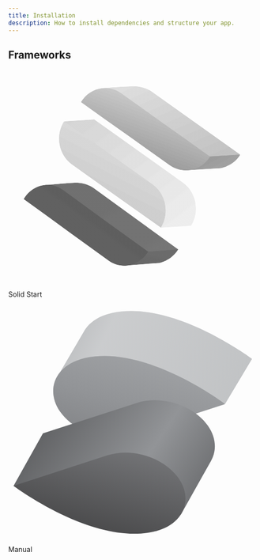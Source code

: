 ```yaml
---
title: Installation
description: How to install dependencies and structure your app.
---
```


## Frameworks

<div className="mt-8 grid gap-4 sm:grid-cols-2 sm:gap-6">
  <LinkedCard href="/docs/installation/solid-start">
    <svg
      xmlns="http://www.w3.org/2000/svg"
      xmlns:xlink="http://www.w3.org/1999/xlink"
      viewBox="0 0 151.440002 129.600006"
      version="1.1"
      class="h-10 w-10"
    >
      <defs>
        <clipPath id="clip1">
          <path d="M 70.238281 119.28125 L 91.761719 117.601562 C 91.761719 117.601562 99.121094 116.398438 103.441406 109.28125 L 88.238281 105.601562 Z M 70.238281 119.28125 " />
        </clipPath>
        <clipPath id="clip3">
          <path d="M 0.238281 14.28125 L 21.761719 12.601562 C 21.761719 12.601562 29.121094 11.398438 33.441406 4.28125 L 18.238281 0.601562 Z M 0.238281 14.28125 " />
        </clipPath>
        <clipPath id="clip4">
          <path d="M 36.078125 1.160156 L 32.160156 20.761719 L -2.480469 13.71875 L 1.519531 -5.878906 Z M 36.078125 1.160156 " />
        </clipPath>
        <linearGradient
          id="linear0"
          gradientUnits="userSpaceOnUse"
          x1="-18.726562"
          y1="-133.609375"
          x2="-18.585938"
          y2="-133.609375"
          gradientTransform="matrix(-28.3812,139.87888,-139.87888,-28.3812,-19201.881279,-1174.92536)"
        >
          <stop
            offset="0"
            style="stop-color:rgb(42%,42%,42%);stop-opacity:1;"
          />
          <stop
            offset="0.125"
            style="stop-color:rgb(42%,42%,42%);stop-opacity:1;"
          />
          <stop
            offset="0.25"
            style="stop-color:rgb(42%,42%,42%);stop-opacity:1;"
          />
          <stop
            offset="0.375"
            style="stop-color:rgb(42%,42%,42%);stop-opacity:1;"
          />
          <stop
            offset="0.5"
            style="stop-color:rgb(42%,42%,42%);stop-opacity:1;"
          />
          <stop
            offset="0.625"
            style="stop-color:rgb(41%,41%,41%);stop-opacity:1;"
          />
          <stop
            offset="0.75"
            style="stop-color:rgb(41%,41%,41%);stop-opacity:1;"
          />
          <stop
            offset="0.875"
            style="stop-color:rgb(41%,41%,41%);stop-opacity:1;"
          />
          <stop
            offset="1"
            style="stop-color:rgb(41%,41%,41%);stop-opacity:1;"
          />
        </linearGradient>
        <clipPath id="clip2">
          <rect width="34" height="15" />
        </clipPath>
        <g id="surface5" clip-path="url(#clip2)">
          <g clip-path="url(#clip3)" clip-rule="nonzero">
            <g clip-path="url(#clip4)" clip-rule="nonzero">
              <path
                style=" stroke:none;fill-rule:nonzero;fill:url(#linear0);"
                d="M 36.105469 1.144531 L 1.550781 -5.867188 L -2.425781 13.738281 L 32.128906 20.75 Z M 36.105469 1.144531 "
              />
            </g>
          </g>
        </g>
        <clipPath id="clip5">
          <path d="M 40.480469 68.800781 C 34.078125 69.121094 22.238281 70.238281 22.238281 70.238281 L 73.839844 107.761719 L 85.601562 110.71875 L 103.441406 109.359375 L 51.519531 71.761719 C 51.519531 71.761719 47.359375 68.800781 41.359375 68.800781 L 40.480469 68.800781 " />
        </clipPath>
        <clipPath id="clip7">
          <path d="M 18.480469 0.800781 C 12.078125 1.121094 0.238281 2.238281 0.238281 2.238281 L 51.839844 39.761719 L 63.601562 42.71875 L 81.441406 41.359375 L 29.519531 3.761719 C 29.519531 3.761719 25.359375 0.800781 19.359375 0.800781 L 18.480469 0.800781 " />
        </clipPath>
        <clipPath id="clip8">
          <path d="M 22.960938 79.199219 L -18.640625 12.558594 L 58.640625 -35.679688 L 100.320312 30.960938 Z M 22.960938 79.199219 " />
        </clipPath>
        <linearGradient
          id="linear1"
          gradientUnits="userSpaceOnUse"
          x1="-19.917969"
          y1="-134.433594"
          x2="-19.566406"
          y2="-134.433594"
          gradientTransform="matrix(-118.9308,-190.5596,190.5596,-118.9308,23310.723441,-19728.8828)"
        >
          <stop
            offset="0"
            style="stop-color:rgb(46%,46%,46%);stop-opacity:1;"
          />
          <stop
            offset="0.0625"
            style="stop-color:rgb(46%,46%,46%);stop-opacity:1;"
          />
          <stop
            offset="0.125"
            style="stop-color:rgb(46%,46%,46%);stop-opacity:1;"
          />
          <stop
            offset="0.1875"
            style="stop-color:rgb(45%,45%,45%);stop-opacity:1;"
          />
          <stop
            offset="0.25"
            style="stop-color:rgb(45%,45%,45%);stop-opacity:1;"
          />
          <stop
            offset="0.3125"
            style="stop-color:rgb(45%,45%,45%);stop-opacity:1;"
          />
          <stop
            offset="0.375"
            style="stop-color:rgb(45%,45%,45%);stop-opacity:1;"
          />
          <stop
            offset="0.4375"
            style="stop-color:rgb(45%,45%,45%);stop-opacity:1;"
          />
          <stop
            offset="0.5"
            style="stop-color:rgb(45%,45%,45%);stop-opacity:1;"
          />
          <stop
            offset="0.5625"
            style="stop-color:rgb(44%,44%,44%);stop-opacity:1;"
          />
          <stop
            offset="0.625"
            style="stop-color:rgb(44%,44%,44%);stop-opacity:1;"
          />
          <stop
            offset="0.6875"
            style="stop-color:rgb(44%,44%,44%);stop-opacity:1;"
          />
          <stop
            offset="0.75"
            style="stop-color:rgb(44%,44%,44%);stop-opacity:1;"
          />
          <stop
            offset="0.8125"
            style="stop-color:rgb(44%,44%,44%);stop-opacity:1;"
          />
          <stop
            offset="0.875"
            style="stop-color:rgb(44%,44%,44%);stop-opacity:1;"
          />
          <stop
            offset="0.9375"
            style="stop-color:rgb(43%,43%,43%);stop-opacity:1;"
          />
          <stop
            offset="1"
            style="stop-color:rgb(43%,43%,43%);stop-opacity:1;"
          />
        </linearGradient>
        <clipPath id="clip6">
          <rect width="82" height="43" />
        </clipPath>
        <g id="surface7" clip-path="url(#clip6)">
          <g clip-path="url(#clip7)" clip-rule="nonzero">
            <g clip-path="url(#clip8)" clip-rule="nonzero">
              <path
                style=" stroke:none;fill-rule:nonzero;fill:url(#linear1);"
                d="M 23 79.191406 L 100.269531 30.96875 L 58.675781 -35.671875 L -18.589844 12.550781 Z M 23 79.191406 "
              />
            </g>
          </g>
        </g>
        <clipPath id="clip9">
          <path d="M 107.039062 61.359375 L 129.199219 60 C 129.199219 60 136.800781 58.878906 141.121094 51.839844 L 125.359375 47.921875 Z M 107.039062 61.359375 " />
        </clipPath>
        <clipPath id="clip11">
          <path d="M 0.0390625 14.359375 L 22.199219 13 C 22.199219 13 29.800781 11.878906 34.121094 4.839844 L 18.359375 0.921875 Z M 0.0390625 14.359375 " />
        </clipPath>
        <clipPath id="clip12">
          <path d="M 8.121094 28.839844 L -5.71875 4.039062 L 26.039062 -13.640625 L 39.878906 11.160156 Z M 8.121094 28.839844 " />
        </clipPath>
        <linearGradient
          id="linear2"
          gradientUnits="userSpaceOnUse"
          x1="-19.453125"
          y1="-134.648438"
          x2="-19.261719"
          y2="-134.648438"
          gradientTransform="matrix(-71.6288,-128.3912,128.3912,-71.6288,15918.518721,-12122.38752)"
        >
          <stop
            offset="0"
            style="stop-color:rgb(66%,66%,66%);stop-opacity:1;"
          />
          <stop
            offset="0.015625"
            style="stop-color:rgb(66%,66%,66%);stop-opacity:1;"
          />
          <stop
            offset="0.03125"
            style="stop-color:rgb(65%,65%,65%);stop-opacity:1;"
          />
          <stop
            offset="0.046875"
            style="stop-color:rgb(65%,65%,65%);stop-opacity:1;"
          />
          <stop
            offset="0.0625"
            style="stop-color:rgb(65%,65%,65%);stop-opacity:1;"
          />
          <stop
            offset="0.078125"
            style="stop-color:rgb(65%,65%,65%);stop-opacity:1;"
          />
          <stop
            offset="0.09375"
            style="stop-color:rgb(65%,65%,65%);stop-opacity:1;"
          />
          <stop
            offset="0.109375"
            style="stop-color:rgb(65%,65%,65%);stop-opacity:1;"
          />
          <stop
            offset="0.125"
            style="stop-color:rgb(65%,65%,65%);stop-opacity:1;"
          />
          <stop
            offset="0.140625"
            style="stop-color:rgb(64%,64%,64%);stop-opacity:1;"
          />
          <stop
            offset="0.15625"
            style="stop-color:rgb(64%,64%,64%);stop-opacity:1;"
          />
          <stop
            offset="0.171875"
            style="stop-color:rgb(64%,64%,64%);stop-opacity:1;"
          />
          <stop
            offset="0.1875"
            style="stop-color:rgb(64%,64%,64%);stop-opacity:1;"
          />
          <stop
            offset="0.203125"
            style="stop-color:rgb(64%,64%,64%);stop-opacity:1;"
          />
          <stop
            offset="0.21875"
            style="stop-color:rgb(64%,64%,64%);stop-opacity:1;"
          />
          <stop
            offset="0.234375"
            style="stop-color:rgb(64%,64%,64%);stop-opacity:1;"
          />
          <stop
            offset="0.25"
            style="stop-color:rgb(63%,63%,63%);stop-opacity:1;"
          />
          <stop
            offset="0.265625"
            style="stop-color:rgb(63%,63%,63%);stop-opacity:1;"
          />
          <stop
            offset="0.28125"
            style="stop-color:rgb(63%,63%,63%);stop-opacity:1;"
          />
          <stop
            offset="0.296875"
            style="stop-color:rgb(63%,63%,63%);stop-opacity:1;"
          />
          <stop
            offset="0.3125"
            style="stop-color:rgb(63%,63%,63%);stop-opacity:1;"
          />
          <stop
            offset="0.328125"
            style="stop-color:rgb(63%,63%,63%);stop-opacity:1;"
          />
          <stop
            offset="0.34375"
            style="stop-color:rgb(63%,63%,63%);stop-opacity:1;"
          />
          <stop
            offset="0.359375"
            style="stop-color:rgb(62%,62%,62%);stop-opacity:1;"
          />
          <stop
            offset="0.375"
            style="stop-color:rgb(62%,62%,62%);stop-opacity:1;"
          />
          <stop
            offset="0.390625"
            style="stop-color:rgb(62%,62%,62%);stop-opacity:1;"
          />
          <stop
            offset="0.40625"
            style="stop-color:rgb(62%,62%,62%);stop-opacity:1;"
          />
          <stop
            offset="0.421875"
            style="stop-color:rgb(62%,62%,62%);stop-opacity:1;"
          />
          <stop
            offset="0.4375"
            style="stop-color:rgb(62%,62%,62%);stop-opacity:1;"
          />
          <stop
            offset="0.453125"
            style="stop-color:rgb(62%,62%,62%);stop-opacity:1;"
          />
          <stop
            offset="0.46875"
            style="stop-color:rgb(61%,61%,61%);stop-opacity:1;"
          />
          <stop
            offset="0.484375"
            style="stop-color:rgb(61%,61%,61%);stop-opacity:1;"
          />
          <stop
            offset="0.5"
            style="stop-color:rgb(61%,61%,61%);stop-opacity:1;"
          />
          <stop
            offset="0.515625"
            style="stop-color:rgb(61%,61%,61%);stop-opacity:1;"
          />
          <stop
            offset="0.53125"
            style="stop-color:rgb(61%,61%,61%);stop-opacity:1;"
          />
          <stop
            offset="0.546875"
            style="stop-color:rgb(61%,61%,61%);stop-opacity:1;"
          />
          <stop
            offset="0.5625"
            style="stop-color:rgb(61%,61%,61%);stop-opacity:1;"
          />
          <stop
            offset="0.578125"
            style="stop-color:rgb(60%,60%,60%);stop-opacity:1;"
          />
          <stop
            offset="0.59375"
            style="stop-color:rgb(60%,60%,60%);stop-opacity:1;"
          />
          <stop
            offset="0.609375"
            style="stop-color:rgb(60%,60%,60%);stop-opacity:1;"
          />
          <stop
            offset="0.625"
            style="stop-color:rgb(60%,60%,60%);stop-opacity:1;"
          />
          <stop
            offset="0.640625"
            style="stop-color:rgb(60%,60%,60%);stop-opacity:1;"
          />
          <stop
            offset="0.65625"
            style="stop-color:rgb(60%,60%,60%);stop-opacity:1;"
          />
          <stop
            offset="0.671875"
            style="stop-color:rgb(60%,60%,60%);stop-opacity:1;"
          />
          <stop
            offset="0.6875"
            style="stop-color:rgb(60%,60%,60%);stop-opacity:1;"
          />
          <stop
            offset="0.703125"
            style="stop-color:rgb(59%,59%,59%);stop-opacity:1;"
          />
          <stop
            offset="0.71875"
            style="stop-color:rgb(59%,59%,59%);stop-opacity:1;"
          />
          <stop
            offset="0.734375"
            style="stop-color:rgb(59%,59%,59%);stop-opacity:1;"
          />
          <stop
            offset="0.75"
            style="stop-color:rgb(59%,59%,59%);stop-opacity:1;"
          />
          <stop
            offset="0.765625"
            style="stop-color:rgb(59%,59%,59%);stop-opacity:1;"
          />
          <stop
            offset="0.78125"
            style="stop-color:rgb(59%,59%,59%);stop-opacity:1;"
          />
          <stop
            offset="0.796875"
            style="stop-color:rgb(59%,59%,59%);stop-opacity:1;"
          />
          <stop
            offset="0.8125"
            style="stop-color:rgb(58%,58%,58%);stop-opacity:1;"
          />
          <stop
            offset="0.828125"
            style="stop-color:rgb(58%,58%,58%);stop-opacity:1;"
          />
          <stop
            offset="0.84375"
            style="stop-color:rgb(58%,58%,58%);stop-opacity:1;"
          />
          <stop
            offset="0.859375"
            style="stop-color:rgb(58%,58%,58%);stop-opacity:1;"
          />
          <stop
            offset="0.875"
            style="stop-color:rgb(58%,58%,58%);stop-opacity:1;"
          />
          <stop
            offset="0.890625"
            style="stop-color:rgb(58%,58%,58%);stop-opacity:1;"
          />
          <stop
            offset="0.90625"
            style="stop-color:rgb(58%,58%,58%);stop-opacity:1;"
          />
          <stop
            offset="0.921875"
            style="stop-color:rgb(57%,57%,57%);stop-opacity:1;"
          />
          <stop
            offset="0.9375"
            style="stop-color:rgb(57%,57%,57%);stop-opacity:1;"
          />
          <stop
            offset="0.953125"
            style="stop-color:rgb(57%,57%,57%);stop-opacity:1;"
          />
          <stop
            offset="0.96875"
            style="stop-color:rgb(57%,57%,57%);stop-opacity:1;"
          />
          <stop
            offset="0.984375"
            style="stop-color:rgb(57%,57%,57%);stop-opacity:1;"
          />
          <stop
            offset="1"
            style="stop-color:rgb(57%,57%,57%);stop-opacity:1;"
          />
        </linearGradient>
        <clipPath id="clip10">
          <rect width="35" height="15" />
        </clipPath>
        <g id="surface9" clip-path="url(#clip10)">
          <g clip-path="url(#clip11)" clip-rule="nonzero">
            <g clip-path="url(#clip12)" clip-rule="nonzero">
              <path
                style=" stroke:none;fill-rule:nonzero;fill:url(#linear2);"
                d="M 8.128906 28.859375 L 39.839844 11.167969 L 26.03125 -13.578125 L -5.679688 4.113281 Z M 8.128906 28.859375 "
              />
            </g>
          </g>
        </g>
        <clipPath id="clip13">
          <path d="M 75.679688 10.160156 C 69.039062 10.398438 56.878906 11.359375 56.878906 11.359375 L 110.640625 49.761719 L 122.800781 52.878906 L 141.199219 51.761719 L 87.121094 13.28125 C 87.121094 13.28125 82.640625 10.160156 76.320312 10.160156 L 75.679688 10.160156 " />
        </clipPath>
        <clipPath id="clip15">
          <path d="M 19.679688 0.160156 C 13.039062 0.398438 0.878906 1.359375 0.878906 1.359375 L 54.640625 39.761719 L 66.800781 42.878906 L 85.199219 41.761719 L 31.121094 3.28125 C 31.121094 3.28125 26.640625 0.160156 20.320312 0.160156 L 19.679688 0.160156 " />
        </clipPath>
        <clipPath id="clip16">
          <path d="M 71.679688 -30.71875 L 100.878906 36.078125 L 14.398438 73.839844 L -14.800781 7.039062 Z M 71.679688 -30.71875 " />
        </clipPath>
        <linearGradient
          id="linear3"
          gradientUnits="userSpaceOnUse"
          x1="-19.304688"
          y1="-133.386719"
          x2="-18.824219"
          y2="-133.386719"
          gradientTransform="matrix(60.81688,139.20312,-139.20312,60.81688,-17365.156239,10787.47736)"
        >
          <stop
            offset="0"
            style="stop-color:rgb(88%,88%,88%);stop-opacity:1;"
          />
          <stop
            offset="0.0078125"
            style="stop-color:rgb(88%,88%,88%);stop-opacity:1;"
          />
          <stop
            offset="0.015625"
            style="stop-color:rgb(88%,88%,88%);stop-opacity:1;"
          />
          <stop
            offset="0.0234375"
            style="stop-color:rgb(88%,88%,88%);stop-opacity:1;"
          />
          <stop
            offset="0.03125"
            style="stop-color:rgb(88%,88%,88%);stop-opacity:1;"
          />
          <stop
            offset="0.0390625"
            style="stop-color:rgb(87%,87%,87%);stop-opacity:1;"
          />
          <stop
            offset="0.046875"
            style="stop-color:rgb(87%,87%,87%);stop-opacity:1;"
          />
          <stop
            offset="0.0546875"
            style="stop-color:rgb(87%,87%,87%);stop-opacity:1;"
          />
          <stop
            offset="0.0625"
            style="stop-color:rgb(87%,87%,87%);stop-opacity:1;"
          />
          <stop
            offset="0.0703125"
            style="stop-color:rgb(87%,87%,87%);stop-opacity:1;"
          />
          <stop
            offset="0.078125"
            style="stop-color:rgb(87%,87%,87%);stop-opacity:1;"
          />
          <stop
            offset="0.0859375"
            style="stop-color:rgb(87%,87%,87%);stop-opacity:1;"
          />
          <stop
            offset="0.09375"
            style="stop-color:rgb(87%,87%,87%);stop-opacity:1;"
          />
          <stop
            offset="0.101562"
            style="stop-color:rgb(87%,87%,87%);stop-opacity:1;"
          />
          <stop
            offset="0.109375"
            style="stop-color:rgb(87%,87%,87%);stop-opacity:1;"
          />
          <stop
            offset="0.117188"
            style="stop-color:rgb(86%,86%,86%);stop-opacity:1;"
          />
          <stop
            offset="0.125"
            style="stop-color:rgb(86%,86%,86%);stop-opacity:1;"
          />
          <stop
            offset="0.132812"
            style="stop-color:rgb(86%,86%,86%);stop-opacity:1;"
          />
          <stop
            offset="0.140625"
            style="stop-color:rgb(86%,86%,86%);stop-opacity:1;"
          />
          <stop
            offset="0.148438"
            style="stop-color:rgb(86%,86%,86%);stop-opacity:1;"
          />
          <stop
            offset="0.15625"
            style="stop-color:rgb(86%,86%,86%);stop-opacity:1;"
          />
          <stop
            offset="0.164062"
            style="stop-color:rgb(86%,86%,86%);stop-opacity:1;"
          />
          <stop
            offset="0.171875"
            style="stop-color:rgb(86%,86%,86%);stop-opacity:1;"
          />
          <stop
            offset="0.179688"
            style="stop-color:rgb(86%,86%,86%);stop-opacity:1;"
          />
          <stop
            offset="0.1875"
            style="stop-color:rgb(86%,86%,86%);stop-opacity:1;"
          />
          <stop
            offset="0.195312"
            style="stop-color:rgb(85%,85%,85%);stop-opacity:1;"
          />
          <stop
            offset="0.203125"
            style="stop-color:rgb(85%,85%,85%);stop-opacity:1;"
          />
          <stop
            offset="0.210938"
            style="stop-color:rgb(85%,85%,85%);stop-opacity:1;"
          />
          <stop
            offset="0.21875"
            style="stop-color:rgb(85%,85%,85%);stop-opacity:1;"
          />
          <stop
            offset="0.226562"
            style="stop-color:rgb(85%,85%,85%);stop-opacity:1;"
          />
          <stop
            offset="0.234375"
            style="stop-color:rgb(85%,85%,85%);stop-opacity:1;"
          />
          <stop
            offset="0.242188"
            style="stop-color:rgb(85%,85%,85%);stop-opacity:1;"
          />
          <stop
            offset="0.25"
            style="stop-color:rgb(85%,85%,85%);stop-opacity:1;"
          />
          <stop
            offset="0.257812"
            style="stop-color:rgb(85%,85%,85%);stop-opacity:1;"
          />
          <stop
            offset="0.265625"
            style="stop-color:rgb(85%,85%,85%);stop-opacity:1;"
          />
          <stop
            offset="0.273438"
            style="stop-color:rgb(84%,84%,84%);stop-opacity:1;"
          />
          <stop
            offset="0.28125"
            style="stop-color:rgb(84%,84%,84%);stop-opacity:1;"
          />
          <stop
            offset="0.289062"
            style="stop-color:rgb(84%,84%,84%);stop-opacity:1;"
          />
          <stop
            offset="0.296875"
            style="stop-color:rgb(84%,84%,84%);stop-opacity:1;"
          />
          <stop
            offset="0.304688"
            style="stop-color:rgb(84%,84%,84%);stop-opacity:1;"
          />
          <stop
            offset="0.3125"
            style="stop-color:rgb(84%,84%,84%);stop-opacity:1;"
          />
          <stop
            offset="0.320312"
            style="stop-color:rgb(84%,84%,84%);stop-opacity:1;"
          />
          <stop
            offset="0.328125"
            style="stop-color:rgb(84%,84%,84%);stop-opacity:1;"
          />
          <stop
            offset="0.335938"
            style="stop-color:rgb(84%,84%,84%);stop-opacity:1;"
          />
          <stop
            offset="0.34375"
            style="stop-color:rgb(84%,84%,84%);stop-opacity:1;"
          />
          <stop
            offset="0.351562"
            style="stop-color:rgb(83%,83%,83%);stop-opacity:1;"
          />
          <stop
            offset="0.359375"
            style="stop-color:rgb(83%,83%,83%);stop-opacity:1;"
          />
          <stop
            offset="0.367188"
            style="stop-color:rgb(83%,83%,83%);stop-opacity:1;"
          />
          <stop
            offset="0.375"
            style="stop-color:rgb(83%,83%,83%);stop-opacity:1;"
          />
          <stop
            offset="0.382812"
            style="stop-color:rgb(83%,83%,83%);stop-opacity:1;"
          />
          <stop
            offset="0.390625"
            style="stop-color:rgb(83%,83%,83%);stop-opacity:1;"
          />
          <stop
            offset="0.398438"
            style="stop-color:rgb(83%,83%,83%);stop-opacity:1;"
          />
          <stop
            offset="0.40625"
            style="stop-color:rgb(83%,83%,83%);stop-opacity:1;"
          />
          <stop
            offset="0.414062"
            style="stop-color:rgb(83%,83%,83%);stop-opacity:1;"
          />
          <stop
            offset="0.421875"
            style="stop-color:rgb(82%,82%,82%);stop-opacity:1;"
          />
          <stop
            offset="0.429688"
            style="stop-color:rgb(82%,82%,82%);stop-opacity:1;"
          />
          <stop
            offset="0.4375"
            style="stop-color:rgb(82%,82%,82%);stop-opacity:1;"
          />
          <stop
            offset="0.445312"
            style="stop-color:rgb(82%,82%,82%);stop-opacity:1;"
          />
          <stop
            offset="0.453125"
            style="stop-color:rgb(82%,82%,82%);stop-opacity:1;"
          />
          <stop
            offset="0.460938"
            style="stop-color:rgb(82%,82%,82%);stop-opacity:1;"
          />
          <stop
            offset="0.46875"
            style="stop-color:rgb(82%,82%,82%);stop-opacity:1;"
          />
          <stop
            offset="0.476562"
            style="stop-color:rgb(82%,82%,82%);stop-opacity:1;"
          />
          <stop
            offset="0.484375"
            style="stop-color:rgb(82%,82%,82%);stop-opacity:1;"
          />
          <stop
            offset="0.492188"
            style="stop-color:rgb(82%,82%,82%);stop-opacity:1;"
          />
          <stop
            offset="0.5"
            style="stop-color:rgb(81%,81%,81%);stop-opacity:1;"
          />
          <stop
            offset="0.507812"
            style="stop-color:rgb(81%,81%,81%);stop-opacity:1;"
          />
          <stop
            offset="0.515625"
            style="stop-color:rgb(81%,81%,81%);stop-opacity:1;"
          />
          <stop
            offset="0.523438"
            style="stop-color:rgb(81%,81%,81%);stop-opacity:1;"
          />
          <stop
            offset="0.53125"
            style="stop-color:rgb(81%,81%,81%);stop-opacity:1;"
          />
          <stop
            offset="0.539062"
            style="stop-color:rgb(81%,81%,81%);stop-opacity:1;"
          />
          <stop
            offset="0.546875"
            style="stop-color:rgb(81%,81%,81%);stop-opacity:1;"
          />
          <stop
            offset="0.554688"
            style="stop-color:rgb(81%,81%,81%);stop-opacity:1;"
          />
          <stop
            offset="0.5625"
            style="stop-color:rgb(81%,81%,81%);stop-opacity:1;"
          />
          <stop
            offset="0.570312"
            style="stop-color:rgb(81%,81%,81%);stop-opacity:1;"
          />
          <stop
            offset="0.578125"
            style="stop-color:rgb(80%,80%,80%);stop-opacity:1;"
          />
          <stop
            offset="0.585938"
            style="stop-color:rgb(80%,80%,80%);stop-opacity:1;"
          />
          <stop
            offset="0.59375"
            style="stop-color:rgb(80%,80%,80%);stop-opacity:1;"
          />
          <stop
            offset="0.601562"
            style="stop-color:rgb(80%,80%,80%);stop-opacity:1;"
          />
          <stop
            offset="0.609375"
            style="stop-color:rgb(80%,80%,80%);stop-opacity:1;"
          />
          <stop
            offset="0.617188"
            style="stop-color:rgb(80%,80%,80%);stop-opacity:1;"
          />
          <stop
            offset="0.625"
            style="stop-color:rgb(80%,80%,80%);stop-opacity:1;"
          />
          <stop
            offset="0.632812"
            style="stop-color:rgb(80%,80%,80%);stop-opacity:1;"
          />
          <stop
            offset="0.640625"
            style="stop-color:rgb(80%,80%,80%);stop-opacity:1;"
          />
          <stop
            offset="0.648438"
            style="stop-color:rgb(80%,80%,80%);stop-opacity:1;"
          />
          <stop
            offset="0.65625"
            style="stop-color:rgb(79%,79%,79%);stop-opacity:1;"
          />
          <stop
            offset="0.664062"
            style="stop-color:rgb(79%,79%,79%);stop-opacity:1;"
          />
          <stop
            offset="0.671875"
            style="stop-color:rgb(79%,79%,79%);stop-opacity:1;"
          />
          <stop
            offset="0.679688"
            style="stop-color:rgb(79%,79%,79%);stop-opacity:1;"
          />
          <stop
            offset="0.6875"
            style="stop-color:rgb(79%,79%,79%);stop-opacity:1;"
          />
          <stop
            offset="0.695312"
            style="stop-color:rgb(79%,79%,79%);stop-opacity:1;"
          />
          <stop
            offset="0.703125"
            style="stop-color:rgb(79%,79%,79%);stop-opacity:1;"
          />
          <stop
            offset="0.710938"
            style="stop-color:rgb(79%,79%,79%);stop-opacity:1;"
          />
          <stop
            offset="0.71875"
            style="stop-color:rgb(79%,79%,79%);stop-opacity:1;"
          />
          <stop
            offset="0.726562"
            style="stop-color:rgb(79%,79%,79%);stop-opacity:1;"
          />
          <stop
            offset="0.734375"
            style="stop-color:rgb(78%,78%,78%);stop-opacity:1;"
          />
          <stop
            offset="0.742188"
            style="stop-color:rgb(78%,78%,78%);stop-opacity:1;"
          />
          <stop
            offset="0.75"
            style="stop-color:rgb(78%,78%,78%);stop-opacity:1;"
          />
          <stop
            offset="0.757812"
            style="stop-color:rgb(78%,78%,78%);stop-opacity:1;"
          />
          <stop
            offset="0.765625"
            style="stop-color:rgb(78%,78%,78%);stop-opacity:1;"
          />
          <stop
            offset="0.773438"
            style="stop-color:rgb(78%,78%,78%);stop-opacity:1;"
          />
          <stop
            offset="0.78125"
            style="stop-color:rgb(78%,78%,78%);stop-opacity:1;"
          />
          <stop
            offset="0.789062"
            style="stop-color:rgb(78%,78%,78%);stop-opacity:1;"
          />
          <stop
            offset="0.796875"
            style="stop-color:rgb(78%,78%,78%);stop-opacity:1;"
          />
          <stop
            offset="0.804688"
            style="stop-color:rgb(78%,78%,78%);stop-opacity:1;"
          />
          <stop
            offset="0.8125"
            style="stop-color:rgb(77%,77%,77%);stop-opacity:1;"
          />
          <stop
            offset="0.820312"
            style="stop-color:rgb(77%,77%,77%);stop-opacity:1;"
          />
          <stop
            offset="0.828125"
            style="stop-color:rgb(77%,77%,77%);stop-opacity:1;"
          />
          <stop
            offset="0.835938"
            style="stop-color:rgb(77%,77%,77%);stop-opacity:1;"
          />
          <stop
            offset="0.84375"
            style="stop-color:rgb(77%,77%,77%);stop-opacity:1;"
          />
          <stop
            offset="0.851562"
            style="stop-color:rgb(77%,77%,77%);stop-opacity:1;"
          />
          <stop
            offset="0.859375"
            style="stop-color:rgb(77%,77%,77%);stop-opacity:1;"
          />
          <stop
            offset="0.867188"
            style="stop-color:rgb(77%,77%,77%);stop-opacity:1;"
          />
          <stop
            offset="0.875"
            style="stop-color:rgb(77%,77%,77%);stop-opacity:1;"
          />
          <stop
            offset="0.882812"
            style="stop-color:rgb(77%,77%,77%);stop-opacity:1;"
          />
          <stop
            offset="0.890625"
            style="stop-color:rgb(76%,76%,76%);stop-opacity:1;"
          />
          <stop
            offset="0.898438"
            style="stop-color:rgb(76%,76%,76%);stop-opacity:1;"
          />
          <stop
            offset="0.90625"
            style="stop-color:rgb(76%,76%,76%);stop-opacity:1;"
          />
          <stop
            offset="0.914062"
            style="stop-color:rgb(76%,76%,76%);stop-opacity:1;"
          />
          <stop
            offset="0.921875"
            style="stop-color:rgb(76%,76%,76%);stop-opacity:1;"
          />
          <stop
            offset="0.929688"
            style="stop-color:rgb(76%,76%,76%);stop-opacity:1;"
          />
          <stop
            offset="0.9375"
            style="stop-color:rgb(76%,76%,76%);stop-opacity:1;"
          />
          <stop
            offset="0.945312"
            style="stop-color:rgb(76%,76%,76%);stop-opacity:1;"
          />
          <stop
            offset="0.953125"
            style="stop-color:rgb(76%,76%,76%);stop-opacity:1;"
          />
          <stop
            offset="0.960938"
            style="stop-color:rgb(76%,76%,76%);stop-opacity:1;"
          />
          <stop
            offset="0.96875"
            style="stop-color:rgb(75%,75%,75%);stop-opacity:1;"
          />
          <stop
            offset="0.976562"
            style="stop-color:rgb(75%,75%,75%);stop-opacity:1;"
          />
          <stop
            offset="0.984375"
            style="stop-color:rgb(75%,75%,75%);stop-opacity:1;"
          />
          <stop
            offset="0.992188"
            style="stop-color:rgb(75%,75%,75%);stop-opacity:1;"
          />
          <stop
            offset="1"
            style="stop-color:rgb(75%,75%,75%);stop-opacity:1;"
          />
        </linearGradient>
        <clipPath id="clip14">
          <rect width="86" height="43" />
        </clipPath>
        <g id="surface11" clip-path="url(#clip14)">
          <g clip-path="url(#clip15)" clip-rule="nonzero">
            <g clip-path="url(#clip16)" clip-rule="nonzero">
              <path
                style=" stroke:none;fill-rule:nonzero;fill:url(#linear3);"
                d="M 71.683594 -30.773438 L -14.792969 7.007812 L 14.394531 73.8125 L 100.871094 36.03125 Z M 71.683594 -30.773438 "
              />
            </g>
          </g>
        </g>
        <clipPath id="clip17">
          <path d="M 9.441406 78.558594 C 9.359375 78.640625 9.359375 78.71875 9.359375 78.800781 L 23.519531 89.039062 L 37.519531 99.199219 L 61.039062 116.238281 C 68.960938 121.921875 79.679688 119.519531 85.121094 110.71875 L 56.480469 90.078125 L 33.199219 73.121094 C 30.320312 71.039062 27.121094 70.078125 23.921875 70.078125 C 18.320312 70.078125 12.800781 73.039062 9.441406 78.558594 " />
        </clipPath>
        <clipPath id="clip19">
          <path d="M 0.441406 8.558594 C 0.359375 8.640625 0.359375 8.71875 0.359375 8.800781 L 14.519531 19.039062 L 28.519531 29.199219 L 52.039062 46.238281 C 59.960938 51.921875 70.679688 49.519531 76.121094 40.71875 L 47.480469 20.078125 L 24.199219 3.121094 C 21.320312 1.039062 18.121094 0.078125 14.921875 0.078125 C 9.320312 0.078125 3.800781 3.039062 0.441406 8.558594 " />
        </clipPath>
        <clipPath id="clip20">
          <path d="M 100.761719 17.839844 L 50.121094 87.921875 L -24.28125 34.160156 L 26.28125 -35.921875 Z M 100.761719 17.839844 " />
        </clipPath>
        <linearGradient
          id="linear4"
          gradientUnits="userSpaceOnUse"
          x1="-18.855469"
          y1="-133.910156"
          x2="-18.332031"
          y2="-133.910156"
          gradientTransform="matrix(-96.63128,133.7972,-133.7972,-96.63128,-19675.043759,-10426.14144)"
        >
          <stop
            offset="0"
            style="stop-color:rgb(35%,35%,35%);stop-opacity:1;"
          />
          <stop
            offset="0.03125"
            style="stop-color:rgb(35%,35%,35%);stop-opacity:1;"
          />
          <stop
            offset="0.0625"
            style="stop-color:rgb(36%,36%,36%);stop-opacity:1;"
          />
          <stop
            offset="0.09375"
            style="stop-color:rgb(36%,36%,36%);stop-opacity:1;"
          />
          <stop
            offset="0.125"
            style="stop-color:rgb(36%,36%,36%);stop-opacity:1;"
          />
          <stop
            offset="0.15625"
            style="stop-color:rgb(36%,36%,36%);stop-opacity:1;"
          />
          <stop
            offset="0.1875"
            style="stop-color:rgb(36%,36%,36%);stop-opacity:1;"
          />
          <stop
            offset="0.21875"
            style="stop-color:rgb(36%,36%,36%);stop-opacity:1;"
          />
          <stop
            offset="0.25"
            style="stop-color:rgb(36%,36%,36%);stop-opacity:1;"
          />
          <stop
            offset="0.28125"
            style="stop-color:rgb(37%,37%,37%);stop-opacity:1;"
          />
          <stop
            offset="0.3125"
            style="stop-color:rgb(37%,37%,37%);stop-opacity:1;"
          />
          <stop
            offset="0.34375"
            style="stop-color:rgb(37%,37%,37%);stop-opacity:1;"
          />
          <stop
            offset="0.375"
            style="stop-color:rgb(37%,37%,37%);stop-opacity:1;"
          />
          <stop
            offset="0.40625"
            style="stop-color:rgb(37%,37%,37%);stop-opacity:1;"
          />
          <stop
            offset="0.4375"
            style="stop-color:rgb(37%,37%,37%);stop-opacity:1;"
          />
          <stop
            offset="0.46875"
            style="stop-color:rgb(38%,38%,38%);stop-opacity:1;"
          />
          <stop
            offset="0.5"
            style="stop-color:rgb(38%,38%,38%);stop-opacity:1;"
          />
          <stop
            offset="0.53125"
            style="stop-color:rgb(38%,38%,38%);stop-opacity:1;"
          />
          <stop
            offset="0.5625"
            style="stop-color:rgb(38%,38%,38%);stop-opacity:1;"
          />
          <stop
            offset="0.59375"
            style="stop-color:rgb(38%,38%,38%);stop-opacity:1;"
          />
          <stop
            offset="0.625"
            style="stop-color:rgb(38%,38%,38%);stop-opacity:1;"
          />
          <stop
            offset="0.65625"
            style="stop-color:rgb(38%,38%,38%);stop-opacity:1;"
          />
          <stop
            offset="0.6875"
            style="stop-color:rgb(39%,39%,39%);stop-opacity:1;"
          />
          <stop
            offset="0.71875"
            style="stop-color:rgb(39%,39%,39%);stop-opacity:1;"
          />
          <stop
            offset="0.75"
            style="stop-color:rgb(39%,39%,39%);stop-opacity:1;"
          />
          <stop
            offset="0.78125"
            style="stop-color:rgb(39%,39%,39%);stop-opacity:1;"
          />
          <stop
            offset="0.8125"
            style="stop-color:rgb(39%,39%,39%);stop-opacity:1;"
          />
          <stop
            offset="0.84375"
            style="stop-color:rgb(39%,39%,39%);stop-opacity:1;"
          />
          <stop
            offset="0.875"
            style="stop-color:rgb(40%,40%,40%);stop-opacity:1;"
          />
          <stop
            offset="1"
            style="stop-color:rgb(40%,40%,40%);stop-opacity:1;"
          />
        </linearGradient>
        <clipPath id="clip18">
          <rect width="77" height="52" />
        </clipPath>
        <g id="surface13" clip-path="url(#clip18)">
          <g clip-path="url(#clip19)" clip-rule="nonzero">
            <g clip-path="url(#clip20)" clip-rule="nonzero">
              <path
                style=" stroke:none;fill-rule:nonzero;fill:url(#linear4);"
                d="M 100.726562 17.851562 L 26.332031 -35.882812 L -24.25 34.148438 L 50.148438 87.882812 Z M 100.726562 17.851562 "
              />
            </g>
          </g>
        </g>
        <clipPath id="clip21">
          <path d="M 44.320312 19.601562 C 44.320312 19.679688 44.238281 19.761719 44.160156 19.839844 L 58.878906 30.320312 L 73.601562 40.71875 L 98.078125 58.160156 C 106.320312 64 117.359375 61.679688 122.800781 52.960938 L 107.921875 42.320312 L 93.039062 31.761719 L 68.71875 14.398438 C 65.679688 12.238281 62.238281 11.199219 58.878906 11.199219 C 53.199219 11.28125 47.679688 14.160156 44.320312 19.601562 " />
        </clipPath>
        <clipPath id="clip23">
          <path d="M 0.320312 8.601562 C 0.320312 8.679688 0.238281 8.761719 0.160156 8.839844 L 14.878906 19.320312 L 29.601562 29.71875 L 54.078125 47.160156 C 62.320312 53 73.359375 50.679688 78.800781 41.960938 L 63.921875 31.320312 L 49.039062 20.761719 L 24.71875 3.398438 C 21.679688 1.238281 18.238281 0.199219 14.878906 0.199219 C 9.199219 0.28125 3.679688 3.160156 0.320312 8.601562 " />
        </clipPath>
        <clipPath id="clip24">
          <path d="M 95.679688 6.359375 L 69.679688 78.199219 L -16.71875 46.839844 L 9.359375 -25 Z M 95.679688 6.359375 " />
        </clipPath>
        <linearGradient
          id="linear5"
          gradientUnits="userSpaceOnUse"
          x1="-18.757812"
          y1="-133.53125"
          x2="-17.898438"
          y2="-133.53125"
          gradientTransform="matrix(-30.40848,83.79216,-83.79216,-30.40848,-11706.575039,-2498.1592)"
        >
          <stop
            offset="0"
            style="stop-color:rgb(89%,89%,89%);stop-opacity:1;"
          />
          <stop
            offset="0.00390625"
            style="stop-color:rgb(89%,89%,89%);stop-opacity:1;"
          />
          <stop
            offset="0.0078125"
            style="stop-color:rgb(89%,89%,89%);stop-opacity:1;"
          />
          <stop
            offset="0.0117187"
            style="stop-color:rgb(89%,89%,89%);stop-opacity:1;"
          />
          <stop
            offset="0.015625"
            style="stop-color:rgb(89%,89%,89%);stop-opacity:1;"
          />
          <stop
            offset="0.0195313"
            style="stop-color:rgb(89%,89%,89%);stop-opacity:1;"
          />
          <stop
            offset="0.0234375"
            style="stop-color:rgb(89%,89%,89%);stop-opacity:1;"
          />
          <stop
            offset="0.0273437"
            style="stop-color:rgb(88%,88%,88%);stop-opacity:1;"
          />
          <stop
            offset="0.03125"
            style="stop-color:rgb(88%,88%,88%);stop-opacity:1;"
          />
          <stop
            offset="0.0351563"
            style="stop-color:rgb(88%,88%,88%);stop-opacity:1;"
          />
          <stop
            offset="0.0390625"
            style="stop-color:rgb(88%,88%,88%);stop-opacity:1;"
          />
          <stop
            offset="0.0429688"
            style="stop-color:rgb(88%,88%,88%);stop-opacity:1;"
          />
          <stop
            offset="0.046875"
            style="stop-color:rgb(88%,88%,88%);stop-opacity:1;"
          />
          <stop
            offset="0.0507812"
            style="stop-color:rgb(87%,87%,87%);stop-opacity:1;"
          />
          <stop
            offset="0.0546875"
            style="stop-color:rgb(87%,87%,87%);stop-opacity:1;"
          />
          <stop
            offset="0.0585937"
            style="stop-color:rgb(87%,87%,87%);stop-opacity:1;"
          />
          <stop
            offset="0.0625"
            style="stop-color:rgb(87%,87%,87%);stop-opacity:1;"
          />
          <stop
            offset="0.0664063"
            style="stop-color:rgb(87%,87%,87%);stop-opacity:1;"
          />
          <stop
            offset="0.0703125"
            style="stop-color:rgb(87%,87%,87%);stop-opacity:1;"
          />
          <stop
            offset="0.0742188"
            style="stop-color:rgb(87%,87%,87%);stop-opacity:1;"
          />
          <stop
            offset="0.078125"
            style="stop-color:rgb(86%,86%,86%);stop-opacity:1;"
          />
          <stop
            offset="0.0820312"
            style="stop-color:rgb(86%,86%,86%);stop-opacity:1;"
          />
          <stop
            offset="0.0859375"
            style="stop-color:rgb(86%,86%,86%);stop-opacity:1;"
          />
          <stop
            offset="0.0898437"
            style="stop-color:rgb(86%,86%,86%);stop-opacity:1;"
          />
          <stop
            offset="0.09375"
            style="stop-color:rgb(86%,86%,86%);stop-opacity:1;"
          />
          <stop
            offset="0.0976563"
            style="stop-color:rgb(86%,86%,86%);stop-opacity:1;"
          />
          <stop
            offset="0.101563"
            style="stop-color:rgb(85%,85%,85%);stop-opacity:1;"
          />
          <stop
            offset="0.105469"
            style="stop-color:rgb(85%,85%,85%);stop-opacity:1;"
          />
          <stop
            offset="0.109375"
            style="stop-color:rgb(85%,85%,85%);stop-opacity:1;"
          />
          <stop
            offset="0.113281"
            style="stop-color:rgb(85%,85%,85%);stop-opacity:1;"
          />
          <stop
            offset="0.117187"
            style="stop-color:rgb(85%,85%,85%);stop-opacity:1;"
          />
          <stop
            offset="0.121094"
            style="stop-color:rgb(85%,85%,85%);stop-opacity:1;"
          />
          <stop
            offset="0.125"
            style="stop-color:rgb(84%,84%,84%);stop-opacity:1;"
          />
          <stop
            offset="0.128906"
            style="stop-color:rgb(84%,84%,84%);stop-opacity:1;"
          />
          <stop
            offset="0.132813"
            style="stop-color:rgb(84%,84%,84%);stop-opacity:1;"
          />
          <stop
            offset="0.136719"
            style="stop-color:rgb(84%,84%,84%);stop-opacity:1;"
          />
          <stop
            offset="0.140625"
            style="stop-color:rgb(84%,84%,84%);stop-opacity:1;"
          />
          <stop
            offset="0.144531"
            style="stop-color:rgb(84%,84%,84%);stop-opacity:1;"
          />
          <stop
            offset="0.148437"
            style="stop-color:rgb(84%,84%,84%);stop-opacity:1;"
          />
          <stop
            offset="0.152344"
            style="stop-color:rgb(83%,83%,83%);stop-opacity:1;"
          />
          <stop
            offset="0.15625"
            style="stop-color:rgb(83%,83%,83%);stop-opacity:1;"
          />
          <stop
            offset="0.160156"
            style="stop-color:rgb(83%,83%,83%);stop-opacity:1;"
          />
          <stop
            offset="0.164063"
            style="stop-color:rgb(83%,83%,83%);stop-opacity:1;"
          />
          <stop
            offset="0.167969"
            style="stop-color:rgb(83%,83%,83%);stop-opacity:1;"
          />
          <stop
            offset="0.171875"
            style="stop-color:rgb(83%,83%,83%);stop-opacity:1;"
          />
          <stop
            offset="0.175781"
            style="stop-color:rgb(82%,82%,82%);stop-opacity:1;"
          />
          <stop
            offset="0.179687"
            style="stop-color:rgb(82%,82%,82%);stop-opacity:1;"
          />
          <stop
            offset="0.183594"
            style="stop-color:rgb(82%,82%,82%);stop-opacity:1;"
          />
          <stop
            offset="0.1875"
            style="stop-color:rgb(82%,82%,82%);stop-opacity:1;"
          />
          <stop
            offset="0.191406"
            style="stop-color:rgb(82%,82%,82%);stop-opacity:1;"
          />
          <stop
            offset="0.195313"
            style="stop-color:rgb(82%,82%,82%);stop-opacity:1;"
          />
          <stop
            offset="0.199219"
            style="stop-color:rgb(82%,82%,82%);stop-opacity:1;"
          />
          <stop
            offset="0.203125"
            style="stop-color:rgb(81%,81%,81%);stop-opacity:1;"
          />
          <stop
            offset="0.207031"
            style="stop-color:rgb(81%,81%,81%);stop-opacity:1;"
          />
          <stop
            offset="0.210937"
            style="stop-color:rgb(81%,81%,81%);stop-opacity:1;"
          />
          <stop
            offset="0.214844"
            style="stop-color:rgb(81%,81%,81%);stop-opacity:1;"
          />
          <stop
            offset="0.21875"
            style="stop-color:rgb(81%,81%,81%);stop-opacity:1;"
          />
          <stop
            offset="0.222656"
            style="stop-color:rgb(81%,81%,81%);stop-opacity:1;"
          />
          <stop
            offset="0.226563"
            style="stop-color:rgb(80%,80%,80%);stop-opacity:1;"
          />
          <stop
            offset="0.230469"
            style="stop-color:rgb(80%,80%,80%);stop-opacity:1;"
          />
          <stop
            offset="0.234375"
            style="stop-color:rgb(80%,80%,80%);stop-opacity:1;"
          />
          <stop
            offset="0.238281"
            style="stop-color:rgb(80%,80%,80%);stop-opacity:1;"
          />
          <stop
            offset="0.242187"
            style="stop-color:rgb(80%,80%,80%);stop-opacity:1;"
          />
          <stop
            offset="0.246094"
            style="stop-color:rgb(80%,80%,80%);stop-opacity:1;"
          />
          <stop
            offset="0.25"
            style="stop-color:rgb(79%,79%,79%);stop-opacity:1;"
          />
          <stop
            offset="0.253906"
            style="stop-color:rgb(79%,79%,79%);stop-opacity:1;"
          />
          <stop
            offset="0.257813"
            style="stop-color:rgb(79%,79%,79%);stop-opacity:1;"
          />
          <stop
            offset="0.261719"
            style="stop-color:rgb(79%,79%,79%);stop-opacity:1;"
          />
          <stop
            offset="0.265625"
            style="stop-color:rgb(79%,79%,79%);stop-opacity:1;"
          />
          <stop
            offset="0.269531"
            style="stop-color:rgb(79%,79%,79%);stop-opacity:1;"
          />
          <stop
            offset="0.273437"
            style="stop-color:rgb(79%,79%,79%);stop-opacity:1;"
          />
          <stop
            offset="0.277344"
            style="stop-color:rgb(78%,78%,78%);stop-opacity:1;"
          />
          <stop
            offset="0.28125"
            style="stop-color:rgb(78%,78%,78%);stop-opacity:1;"
          />
          <stop
            offset="0.285156"
            style="stop-color:rgb(78%,78%,78%);stop-opacity:1;"
          />
          <stop
            offset="0.289063"
            style="stop-color:rgb(78%,78%,78%);stop-opacity:1;"
          />
          <stop
            offset="0.292969"
            style="stop-color:rgb(78%,78%,78%);stop-opacity:1;"
          />
          <stop
            offset="0.296875"
            style="stop-color:rgb(78%,78%,78%);stop-opacity:1;"
          />
          <stop
            offset="0.300781"
            style="stop-color:rgb(77%,77%,77%);stop-opacity:1;"
          />
          <stop
            offset="0.304687"
            style="stop-color:rgb(77%,77%,77%);stop-opacity:1;"
          />
          <stop
            offset="0.308594"
            style="stop-color:rgb(77%,77%,77%);stop-opacity:1;"
          />
          <stop
            offset="0.3125"
            style="stop-color:rgb(77%,77%,77%);stop-opacity:1;"
          />
          <stop
            offset="0.316406"
            style="stop-color:rgb(77%,77%,77%);stop-opacity:1;"
          />
          <stop
            offset="0.320313"
            style="stop-color:rgb(77%,77%,77%);stop-opacity:1;"
          />
          <stop
            offset="0.324219"
            style="stop-color:rgb(76%,76%,76%);stop-opacity:1;"
          />
          <stop
            offset="0.328125"
            style="stop-color:rgb(76%,76%,76%);stop-opacity:1;"
          />
          <stop
            offset="0.332031"
            style="stop-color:rgb(76%,76%,76%);stop-opacity:1;"
          />
          <stop
            offset="0.335938"
            style="stop-color:rgb(76%,76%,76%);stop-opacity:1;"
          />
          <stop
            offset="0.339844"
            style="stop-color:rgb(76%,76%,76%);stop-opacity:1;"
          />
          <stop
            offset="0.34375"
            style="stop-color:rgb(76%,76%,76%);stop-opacity:1;"
          />
          <stop
            offset="0.347656"
            style="stop-color:rgb(76%,76%,76%);stop-opacity:1;"
          />
          <stop
            offset="0.351562"
            style="stop-color:rgb(75%,75%,75%);stop-opacity:1;"
          />
          <stop
            offset="0.355469"
            style="stop-color:rgb(75%,75%,75%);stop-opacity:1;"
          />
          <stop
            offset="0.359375"
            style="stop-color:rgb(75%,75%,75%);stop-opacity:1;"
          />
          <stop
            offset="0.363281"
            style="stop-color:rgb(75%,75%,75%);stop-opacity:1;"
          />
          <stop
            offset="0.367187"
            style="stop-color:rgb(75%,75%,75%);stop-opacity:1;"
          />
          <stop
            offset="0.371094"
            style="stop-color:rgb(75%,75%,75%);stop-opacity:1;"
          />
          <stop
            offset="0.375"
            style="stop-color:rgb(74%,74%,74%);stop-opacity:1;"
          />
          <stop
            offset="0.378906"
            style="stop-color:rgb(74%,74%,74%);stop-opacity:1;"
          />
          <stop
            offset="0.382813"
            style="stop-color:rgb(74%,74%,74%);stop-opacity:1;"
          />
          <stop
            offset="0.386719"
            style="stop-color:rgb(74%,74%,74%);stop-opacity:1;"
          />
          <stop
            offset="0.390625"
            style="stop-color:rgb(74%,74%,74%);stop-opacity:1;"
          />
          <stop
            offset="0.394531"
            style="stop-color:rgb(74%,74%,74%);stop-opacity:1;"
          />
          <stop
            offset="0.398438"
            style="stop-color:rgb(74%,74%,74%);stop-opacity:1;"
          />
          <stop
            offset="0.402344"
            style="stop-color:rgb(73%,73%,73%);stop-opacity:1;"
          />
          <stop
            offset="0.40625"
            style="stop-color:rgb(73%,73%,73%);stop-opacity:1;"
          />
          <stop
            offset="0.410156"
            style="stop-color:rgb(73%,73%,73%);stop-opacity:1;"
          />
          <stop
            offset="0.414062"
            style="stop-color:rgb(73%,73%,73%);stop-opacity:1;"
          />
          <stop
            offset="0.417969"
            style="stop-color:rgb(73%,73%,73%);stop-opacity:1;"
          />
          <stop
            offset="0.421875"
            style="stop-color:rgb(73%,73%,73%);stop-opacity:1;"
          />
          <stop
            offset="0.425781"
            style="stop-color:rgb(72%,72%,72%);stop-opacity:1;"
          />
          <stop
            offset="0.429687"
            style="stop-color:rgb(72%,72%,72%);stop-opacity:1;"
          />
          <stop
            offset="0.433594"
            style="stop-color:rgb(72%,72%,72%);stop-opacity:1;"
          />
          <stop
            offset="0.4375"
            style="stop-color:rgb(72%,72%,72%);stop-opacity:1;"
          />
          <stop
            offset="0.441406"
            style="stop-color:rgb(72%,72%,72%);stop-opacity:1;"
          />
          <stop
            offset="0.445313"
            style="stop-color:rgb(72%,72%,72%);stop-opacity:1;"
          />
          <stop
            offset="0.449219"
            style="stop-color:rgb(71%,71%,71%);stop-opacity:1;"
          />
          <stop
            offset="0.453125"
            style="stop-color:rgb(71%,71%,71%);stop-opacity:1;"
          />
          <stop
            offset="0.457031"
            style="stop-color:rgb(71%,71%,71%);stop-opacity:1;"
          />
          <stop
            offset="0.460938"
            style="stop-color:rgb(71%,71%,71%);stop-opacity:1;"
          />
          <stop
            offset="0.464844"
            style="stop-color:rgb(71%,71%,71%);stop-opacity:1;"
          />
          <stop
            offset="0.46875"
            style="stop-color:rgb(71%,71%,71%);stop-opacity:1;"
          />
          <stop
            offset="0.472656"
            style="stop-color:rgb(71%,71%,71%);stop-opacity:1;"
          />
          <stop
            offset="0.476562"
            style="stop-color:rgb(70%,70%,70%);stop-opacity:1;"
          />
          <stop
            offset="0.480469"
            style="stop-color:rgb(70%,70%,70%);stop-opacity:1;"
          />
          <stop
            offset="0.484375"
            style="stop-color:rgb(70%,70%,70%);stop-opacity:1;"
          />
          <stop
            offset="0.488281"
            style="stop-color:rgb(70%,70%,70%);stop-opacity:1;"
          />
          <stop
            offset="0.492187"
            style="stop-color:rgb(70%,70%,70%);stop-opacity:1;"
          />
          <stop
            offset="0.496094"
            style="stop-color:rgb(70%,70%,70%);stop-opacity:1;"
          />
          <stop
            offset="0.5"
            style="stop-color:rgb(69%,69%,69%);stop-opacity:1;"
          />
          <stop
            offset="0.503906"
            style="stop-color:rgb(69%,69%,69%);stop-opacity:1;"
          />
          <stop
            offset="0.507812"
            style="stop-color:rgb(69%,69%,69%);stop-opacity:1;"
          />
          <stop
            offset="0.511719"
            style="stop-color:rgb(69%,69%,69%);stop-opacity:1;"
          />
          <stop
            offset="0.515625"
            style="stop-color:rgb(69%,69%,69%);stop-opacity:1;"
          />
          <stop
            offset="0.519531"
            style="stop-color:rgb(69%,69%,69%);stop-opacity:1;"
          />
          <stop
            offset="0.523438"
            style="stop-color:rgb(69%,69%,69%);stop-opacity:1;"
          />
          <stop
            offset="0.527344"
            style="stop-color:rgb(68%,68%,68%);stop-opacity:1;"
          />
          <stop
            offset="0.53125"
            style="stop-color:rgb(68%,68%,68%);stop-opacity:1;"
          />
          <stop
            offset="0.535156"
            style="stop-color:rgb(68%,68%,68%);stop-opacity:1;"
          />
          <stop
            offset="0.539062"
            style="stop-color:rgb(68%,68%,68%);stop-opacity:1;"
          />
          <stop
            offset="0.542969"
            style="stop-color:rgb(68%,68%,68%);stop-opacity:1;"
          />
          <stop
            offset="0.546875"
            style="stop-color:rgb(68%,68%,68%);stop-opacity:1;"
          />
          <stop
            offset="0.550781"
            style="stop-color:rgb(67%,67%,67%);stop-opacity:1;"
          />
          <stop
            offset="0.554688"
            style="stop-color:rgb(67%,67%,67%);stop-opacity:1;"
          />
          <stop
            offset="0.558594"
            style="stop-color:rgb(67%,67%,67%);stop-opacity:1;"
          />
          <stop
            offset="0.5625"
            style="stop-color:rgb(67%,67%,67%);stop-opacity:1;"
          />
          <stop
            offset="0.566406"
            style="stop-color:rgb(67%,67%,67%);stop-opacity:1;"
          />
          <stop
            offset="0.570312"
            style="stop-color:rgb(67%,67%,67%);stop-opacity:1;"
          />
          <stop
            offset="0.574219"
            style="stop-color:rgb(66%,66%,66%);stop-opacity:1;"
          />
          <stop
            offset="0.578125"
            style="stop-color:rgb(66%,66%,66%);stop-opacity:1;"
          />
          <stop
            offset="0.582031"
            style="stop-color:rgb(66%,66%,66%);stop-opacity:1;"
          />
          <stop
            offset="0.585938"
            style="stop-color:rgb(66%,66%,66%);stop-opacity:1;"
          />
          <stop
            offset="0.589844"
            style="stop-color:rgb(66%,66%,66%);stop-opacity:1;"
          />
          <stop
            offset="0.59375"
            style="stop-color:rgb(66%,66%,66%);stop-opacity:1;"
          />
          <stop
            offset="0.597656"
            style="stop-color:rgb(66%,66%,66%);stop-opacity:1;"
          />
          <stop
            offset="0.601562"
            style="stop-color:rgb(65%,65%,65%);stop-opacity:1;"
          />
          <stop
            offset="0.605469"
            style="stop-color:rgb(65%,65%,65%);stop-opacity:1;"
          />
          <stop
            offset="0.609375"
            style="stop-color:rgb(65%,65%,65%);stop-opacity:1;"
          />
          <stop
            offset="0.613281"
            style="stop-color:rgb(65%,65%,65%);stop-opacity:1;"
          />
          <stop
            offset="0.617188"
            style="stop-color:rgb(65%,65%,65%);stop-opacity:1;"
          />
          <stop
            offset="0.621094"
            style="stop-color:rgb(65%,65%,65%);stop-opacity:1;"
          />
          <stop
            offset="0.625"
            style="stop-color:rgb(64%,64%,64%);stop-opacity:1;"
          />
          <stop
            offset="0.628906"
            style="stop-color:rgb(64%,64%,64%);stop-opacity:1;"
          />
          <stop
            offset="0.632812"
            style="stop-color:rgb(64%,64%,64%);stop-opacity:1;"
          />
          <stop
            offset="0.636719"
            style="stop-color:rgb(64%,64%,64%);stop-opacity:1;"
          />
          <stop
            offset="0.640625"
            style="stop-color:rgb(64%,64%,64%);stop-opacity:1;"
          />
          <stop
            offset="0.644531"
            style="stop-color:rgb(64%,64%,64%);stop-opacity:1;"
          />
          <stop
            offset="0.648438"
            style="stop-color:rgb(63%,63%,63%);stop-opacity:1;"
          />
          <stop
            offset="0.652344"
            style="stop-color:rgb(63%,63%,63%);stop-opacity:1;"
          />
          <stop
            offset="0.65625"
            style="stop-color:rgb(63%,63%,63%);stop-opacity:1;"
          />
          <stop
            offset="0.660156"
            style="stop-color:rgb(63%,63%,63%);stop-opacity:1;"
          />
          <stop
            offset="0.664062"
            style="stop-color:rgb(63%,63%,63%);stop-opacity:1;"
          />
          <stop
            offset="0.667969"
            style="stop-color:rgb(63%,63%,63%);stop-opacity:1;"
          />
          <stop
            offset="0.671875"
            style="stop-color:rgb(63%,63%,63%);stop-opacity:1;"
          />
          <stop
            offset="0.675781"
            style="stop-color:rgb(62%,62%,62%);stop-opacity:1;"
          />
          <stop
            offset="0.679688"
            style="stop-color:rgb(62%,62%,62%);stop-opacity:1;"
          />
          <stop
            offset="0.683594"
            style="stop-color:rgb(62%,62%,62%);stop-opacity:1;"
          />
          <stop
            offset="0.6875"
            style="stop-color:rgb(62%,62%,62%);stop-opacity:1;"
          />
          <stop
            offset="0.691406"
            style="stop-color:rgb(62%,62%,62%);stop-opacity:1;"
          />
          <stop
            offset="0.695312"
            style="stop-color:rgb(62%,62%,62%);stop-opacity:1;"
          />
          <stop
            offset="0.699219"
            style="stop-color:rgb(61%,61%,61%);stop-opacity:1;"
          />
          <stop
            offset="0.703125"
            style="stop-color:rgb(61%,61%,61%);stop-opacity:1;"
          />
          <stop
            offset="0.707031"
            style="stop-color:rgb(61%,61%,61%);stop-opacity:1;"
          />
          <stop
            offset="0.710938"
            style="stop-color:rgb(61%,61%,61%);stop-opacity:1;"
          />
          <stop
            offset="0.714844"
            style="stop-color:rgb(61%,61%,61%);stop-opacity:1;"
          />
          <stop
            offset="0.71875"
            style="stop-color:rgb(61%,61%,61%);stop-opacity:1;"
          />
          <stop
            offset="0.722656"
            style="stop-color:rgb(61%,61%,61%);stop-opacity:1;"
          />
          <stop
            offset="0.726562"
            style="stop-color:rgb(60%,60%,60%);stop-opacity:1;"
          />
          <stop
            offset="0.730469"
            style="stop-color:rgb(60%,60%,60%);stop-opacity:1;"
          />
          <stop
            offset="0.734375"
            style="stop-color:rgb(60%,60%,60%);stop-opacity:1;"
          />
          <stop
            offset="0.738281"
            style="stop-color:rgb(60%,60%,60%);stop-opacity:1;"
          />
          <stop
            offset="0.742188"
            style="stop-color:rgb(60%,60%,60%);stop-opacity:1;"
          />
          <stop
            offset="0.746094"
            style="stop-color:rgb(60%,60%,60%);stop-opacity:1;"
          />
          <stop
            offset="0.75"
            style="stop-color:rgb(59%,59%,59%);stop-opacity:1;"
          />
          <stop
            offset="0.753906"
            style="stop-color:rgb(59%,59%,59%);stop-opacity:1;"
          />
          <stop
            offset="0.757812"
            style="stop-color:rgb(59%,59%,59%);stop-opacity:1;"
          />
          <stop
            offset="0.761719"
            style="stop-color:rgb(59%,59%,59%);stop-opacity:1;"
          />
          <stop
            offset="0.765625"
            style="stop-color:rgb(59%,59%,59%);stop-opacity:1;"
          />
          <stop
            offset="0.769531"
            style="stop-color:rgb(59%,59%,59%);stop-opacity:1;"
          />
          <stop
            offset="0.773438"
            style="stop-color:rgb(58%,58%,58%);stop-opacity:1;"
          />
          <stop
            offset="0.777344"
            style="stop-color:rgb(58%,58%,58%);stop-opacity:1;"
          />
          <stop
            offset="0.78125"
            style="stop-color:rgb(58%,58%,58%);stop-opacity:1;"
          />
          <stop
            offset="0.785156"
            style="stop-color:rgb(58%,58%,58%);stop-opacity:1;"
          />
          <stop
            offset="0.789062"
            style="stop-color:rgb(58%,58%,58%);stop-opacity:1;"
          />
          <stop
            offset="0.792969"
            style="stop-color:rgb(58%,58%,58%);stop-opacity:1;"
          />
          <stop
            offset="0.796875"
            style="stop-color:rgb(58%,58%,58%);stop-opacity:1;"
          />
          <stop
            offset="0.800781"
            style="stop-color:rgb(57%,57%,57%);stop-opacity:1;"
          />
          <stop
            offset="0.804688"
            style="stop-color:rgb(57%,57%,57%);stop-opacity:1;"
          />
          <stop
            offset="0.808594"
            style="stop-color:rgb(57%,57%,57%);stop-opacity:1;"
          />
          <stop
            offset="0.8125"
            style="stop-color:rgb(57%,57%,57%);stop-opacity:1;"
          />
          <stop
            offset="0.816406"
            style="stop-color:rgb(57%,57%,57%);stop-opacity:1;"
          />
          <stop
            offset="0.820312"
            style="stop-color:rgb(57%,57%,57%);stop-opacity:1;"
          />
          <stop
            offset="0.824219"
            style="stop-color:rgb(56%,56%,56%);stop-opacity:1;"
          />
          <stop
            offset="0.828125"
            style="stop-color:rgb(56%,56%,56%);stop-opacity:1;"
          />
          <stop
            offset="0.832031"
            style="stop-color:rgb(56%,56%,56%);stop-opacity:1;"
          />
          <stop
            offset="0.835938"
            style="stop-color:rgb(56%,56%,56%);stop-opacity:1;"
          />
          <stop
            offset="0.839844"
            style="stop-color:rgb(56%,56%,56%);stop-opacity:1;"
          />
          <stop
            offset="0.84375"
            style="stop-color:rgb(56%,56%,56%);stop-opacity:1;"
          />
          <stop
            offset="0.847656"
            style="stop-color:rgb(55%,55%,55%);stop-opacity:1;"
          />
          <stop
            offset="0.851562"
            style="stop-color:rgb(55%,55%,55%);stop-opacity:1;"
          />
          <stop
            offset="0.855469"
            style="stop-color:rgb(55%,55%,55%);stop-opacity:1;"
          />
          <stop
            offset="0.859375"
            style="stop-color:rgb(55%,55%,55%);stop-opacity:1;"
          />
          <stop
            offset="0.863281"
            style="stop-color:rgb(55%,55%,55%);stop-opacity:1;"
          />
          <stop
            offset="0.867188"
            style="stop-color:rgb(55%,55%,55%);stop-opacity:1;"
          />
          <stop
            offset="0.871094"
            style="stop-color:rgb(55%,55%,55%);stop-opacity:1;"
          />
          <stop
            offset="0.875"
            style="stop-color:rgb(54%,54%,54%);stop-opacity:1;"
          />
          <stop
            offset="0.878906"
            style="stop-color:rgb(54%,54%,54%);stop-opacity:1;"
          />
          <stop
            offset="0.882812"
            style="stop-color:rgb(54%,54%,54%);stop-opacity:1;"
          />
          <stop
            offset="0.886719"
            style="stop-color:rgb(54%,54%,54%);stop-opacity:1;"
          />
          <stop
            offset="0.890625"
            style="stop-color:rgb(54%,54%,54%);stop-opacity:1;"
          />
          <stop
            offset="0.894531"
            style="stop-color:rgb(54%,54%,54%);stop-opacity:1;"
          />
          <stop
            offset="0.898438"
            style="stop-color:rgb(53%,53%,53%);stop-opacity:1;"
          />
          <stop
            offset="0.902344"
            style="stop-color:rgb(53%,53%,53%);stop-opacity:1;"
          />
          <stop
            offset="0.90625"
            style="stop-color:rgb(53%,53%,53%);stop-opacity:1;"
          />
          <stop
            offset="0.9375"
            style="stop-color:rgb(53%,53%,53%);stop-opacity:1;"
          />
          <stop
            offset="1"
            style="stop-color:rgb(53%,53%,53%);stop-opacity:1;"
          />
        </linearGradient>
        <clipPath id="clip22">
          <rect width="79" height="53" />
        </clipPath>
        <g id="surface15" clip-path="url(#clip22)">
          <g clip-path="url(#clip23)" clip-rule="nonzero">
            <g clip-path="url(#clip24)" clip-rule="nonzero">
              <path
                style=" stroke:none;fill-rule:nonzero;fill:url(#linear5);"
                d="M 95.734375 6.34375 L 9.3125 -25.019531 L -16.773438 46.855469 L 69.648438 78.21875 Z M 95.734375 6.34375 "
              />
            </g>
          </g>
        </g>
        <clipPath id="clip25">
          <path d="M 33.921875 31.441406 L 52.878906 52.238281 C 53.761719 53.441406 54.71875 54.558594 55.839844 55.519531 L 92.800781 96.160156 L 111.199219 95.039062 C 116.640625 86.320312 114.398438 74.480469 106.160156 68.640625 L 81.679688 51.199219 L 67.039062 40.800781 L 52.320312 30.320312 Z M 33.921875 31.441406 " />
        </clipPath>
        <clipPath id="clip27">
          <path d="M 0.921875 1.441406 L 19.878906 22.238281 C 20.761719 23.441406 21.71875 24.558594 22.839844 25.519531 L 59.800781 66.160156 L 78.199219 65.039062 C 83.640625 56.320312 81.398438 44.480469 73.160156 38.640625 L 48.679688 21.199219 L 34.039062 10.800781 L 19.320312 0.320312 Z M 0.921875 1.441406 " />
        </clipPath>
        <clipPath id="clip28">
          <path d="M 31.160156 106.078125 L -30.839844 24.398438 L 53.480469 -39.519531 L 115.398438 42.160156 Z M 31.160156 106.078125 " />
        </clipPath>
        <linearGradient
          id="linear6"
          gradientUnits="userSpaceOnUse"
          x1="-19.824219"
          y1="-134.410156"
          x2="-19.421875"
          y2="-134.410156"
          gradientTransform="matrix(-152.718,-201.37152,201.37152,-152.718,24111.803121,-24445.13592)"
        >
          <stop
            offset="0"
            style="stop-color:rgb(94%,94%,94%);stop-opacity:1;"
          />
          <stop
            offset="0.015625"
            style="stop-color:rgb(94%,94%,94%);stop-opacity:1;"
          />
          <stop
            offset="0.03125"
            style="stop-color:rgb(94%,94%,94%);stop-opacity:1;"
          />
          <stop
            offset="0.046875"
            style="stop-color:rgb(93%,93%,93%);stop-opacity:1;"
          />
          <stop
            offset="0.0625"
            style="stop-color:rgb(93%,93%,93%);stop-opacity:1;"
          />
          <stop
            offset="0.078125"
            style="stop-color:rgb(93%,93%,93%);stop-opacity:1;"
          />
          <stop
            offset="0.09375"
            style="stop-color:rgb(93%,93%,93%);stop-opacity:1;"
          />
          <stop
            offset="0.109375"
            style="stop-color:rgb(93%,93%,93%);stop-opacity:1;"
          />
          <stop
            offset="0.125"
            style="stop-color:rgb(93%,93%,93%);stop-opacity:1;"
          />
          <stop
            offset="0.140625"
            style="stop-color:rgb(92%,92%,92%);stop-opacity:1;"
          />
          <stop
            offset="0.15625"
            style="stop-color:rgb(92%,92%,92%);stop-opacity:1;"
          />
          <stop
            offset="0.171875"
            style="stop-color:rgb(92%,92%,92%);stop-opacity:1;"
          />
          <stop
            offset="0.1875"
            style="stop-color:rgb(92%,92%,92%);stop-opacity:1;"
          />
          <stop
            offset="0.203125"
            style="stop-color:rgb(92%,92%,92%);stop-opacity:1;"
          />
          <stop
            offset="0.21875"
            style="stop-color:rgb(92%,92%,92%);stop-opacity:1;"
          />
          <stop
            offset="0.234375"
            style="stop-color:rgb(91%,91%,91%);stop-opacity:1;"
          />
          <stop
            offset="0.25"
            style="stop-color:rgb(91%,91%,91%);stop-opacity:1;"
          />
          <stop
            offset="0.265625"
            style="stop-color:rgb(91%,91%,91%);stop-opacity:1;"
          />
          <stop
            offset="0.28125"
            style="stop-color:rgb(91%,91%,91%);stop-opacity:1;"
          />
          <stop
            offset="0.296875"
            style="stop-color:rgb(91%,91%,91%);stop-opacity:1;"
          />
          <stop
            offset="0.3125"
            style="stop-color:rgb(91%,91%,91%);stop-opacity:1;"
          />
          <stop
            offset="0.328125"
            style="stop-color:rgb(90%,90%,90%);stop-opacity:1;"
          />
          <stop
            offset="0.34375"
            style="stop-color:rgb(90%,90%,90%);stop-opacity:1;"
          />
          <stop
            offset="0.359375"
            style="stop-color:rgb(90%,90%,90%);stop-opacity:1;"
          />
          <stop
            offset="0.375"
            style="stop-color:rgb(90%,90%,90%);stop-opacity:1;"
          />
          <stop
            offset="0.390625"
            style="stop-color:rgb(90%,90%,90%);stop-opacity:1;"
          />
          <stop
            offset="0.40625"
            style="stop-color:rgb(90%,90%,90%);stop-opacity:1;"
          />
          <stop
            offset="0.421875"
            style="stop-color:rgb(89%,89%,89%);stop-opacity:1;"
          />
          <stop
            offset="0.4375"
            style="stop-color:rgb(89%,89%,89%);stop-opacity:1;"
          />
          <stop
            offset="0.453125"
            style="stop-color:rgb(89%,89%,89%);stop-opacity:1;"
          />
          <stop
            offset="0.46875"
            style="stop-color:rgb(89%,89%,89%);stop-opacity:1;"
          />
          <stop
            offset="0.484375"
            style="stop-color:rgb(89%,89%,89%);stop-opacity:1;"
          />
          <stop
            offset="0.5"
            style="stop-color:rgb(89%,89%,89%);stop-opacity:1;"
          />
          <stop
            offset="0.515625"
            style="stop-color:rgb(88%,88%,88%);stop-opacity:1;"
          />
          <stop
            offset="0.53125"
            style="stop-color:rgb(88%,88%,88%);stop-opacity:1;"
          />
          <stop
            offset="0.546875"
            style="stop-color:rgb(88%,88%,88%);stop-opacity:1;"
          />
          <stop
            offset="0.5625"
            style="stop-color:rgb(88%,88%,88%);stop-opacity:1;"
          />
          <stop
            offset="0.578125"
            style="stop-color:rgb(88%,88%,88%);stop-opacity:1;"
          />
          <stop
            offset="0.59375"
            style="stop-color:rgb(88%,88%,88%);stop-opacity:1;"
          />
          <stop
            offset="0.609375"
            style="stop-color:rgb(87%,87%,87%);stop-opacity:1;"
          />
          <stop
            offset="0.625"
            style="stop-color:rgb(87%,87%,87%);stop-opacity:1;"
          />
          <stop
            offset="0.640625"
            style="stop-color:rgb(87%,87%,87%);stop-opacity:1;"
          />
          <stop
            offset="0.65625"
            style="stop-color:rgb(87%,87%,87%);stop-opacity:1;"
          />
          <stop
            offset="0.671875"
            style="stop-color:rgb(87%,87%,87%);stop-opacity:1;"
          />
          <stop
            offset="0.6875"
            style="stop-color:rgb(86%,86%,86%);stop-opacity:1;"
          />
          <stop
            offset="0.703125"
            style="stop-color:rgb(86%,86%,86%);stop-opacity:1;"
          />
          <stop
            offset="0.71875"
            style="stop-color:rgb(86%,86%,86%);stop-opacity:1;"
          />
          <stop
            offset="0.734375"
            style="stop-color:rgb(86%,86%,86%);stop-opacity:1;"
          />
          <stop
            offset="0.75"
            style="stop-color:rgb(86%,86%,86%);stop-opacity:1;"
          />
          <stop
            offset="0.765625"
            style="stop-color:rgb(86%,86%,86%);stop-opacity:1;"
          />
          <stop
            offset="0.78125"
            style="stop-color:rgb(85%,85%,85%);stop-opacity:1;"
          />
          <stop
            offset="0.796875"
            style="stop-color:rgb(85%,85%,85%);stop-opacity:1;"
          />
          <stop
            offset="0.8125"
            style="stop-color:rgb(85%,85%,85%);stop-opacity:1;"
          />
          <stop
            offset="0.828125"
            style="stop-color:rgb(85%,85%,85%);stop-opacity:1;"
          />
          <stop
            offset="0.84375"
            style="stop-color:rgb(85%,85%,85%);stop-opacity:1;"
          />
          <stop
            offset="0.859375"
            style="stop-color:rgb(85%,85%,85%);stop-opacity:1;"
          />
          <stop
            offset="0.875"
            style="stop-color:rgb(84%,84%,84%);stop-opacity:1;"
          />
          <stop
            offset="0.890625"
            style="stop-color:rgb(84%,84%,84%);stop-opacity:1;"
          />
          <stop
            offset="0.90625"
            style="stop-color:rgb(84%,84%,84%);stop-opacity:1;"
          />
          <stop
            offset="0.921875"
            style="stop-color:rgb(84%,84%,84%);stop-opacity:1;"
          />
          <stop
            offset="0.9375"
            style="stop-color:rgb(84%,84%,84%);stop-opacity:1;"
          />
          <stop
            offset="0.953125"
            style="stop-color:rgb(84%,84%,84%);stop-opacity:1;"
          />
          <stop
            offset="0.96875"
            style="stop-color:rgb(83%,83%,83%);stop-opacity:1;"
          />
          <stop
            offset="0.984375"
            style="stop-color:rgb(83%,83%,83%);stop-opacity:1;"
          />
          <stop
            offset="1"
            style="stop-color:rgb(83%,83%,83%);stop-opacity:1;"
          />
        </linearGradient>
        <clipPath id="clip26">
          <rect width="84" height="67" />
        </clipPath>
        <g id="surface17" clip-path="url(#clip26)">
          <g clip-path="url(#clip27)" clip-rule="nonzero">
            <g clip-path="url(#clip28)" clip-rule="nonzero">
              <path
                style=" stroke:none;fill-rule:nonzero;fill:url(#linear6);"
                d="M 31.125 105.988281 L 115.339844 42.117188 L 53.4375 -39.507812 L -30.777344 24.359375 Z M 31.125 105.988281 "
              />
            </g>
          </g>
        </g>
        <clipPath id="clip29">
          <path d="M 33.761719 31.679688 C 28.398438 40.320312 30.640625 52 38.71875 57.761719 L 62.960938 75.039062 L 77.921875 85.601562 L 92.800781 96.160156 C 98.238281 87.441406 96 75.601562 87.761719 69.761719 L 63.359375 52.398438 L 48.640625 41.921875 L 33.921875 31.441406 C 33.921875 31.519531 33.839844 31.601562 33.761719 31.679688 " />
        </clipPath>
        <clipPath id="clip31">
          <path d="M 5.761719 0.679688 C 0.398438 9.320312 2.640625 21 10.71875 26.761719 L 34.960938 44.039062 L 49.921875 54.601562 L 64.800781 65.160156 C 70.238281 56.441406 68 44.601562 59.761719 38.761719 L 35.359375 21.398438 L 20.640625 10.921875 L 5.921875 0.441406 C 5.921875 0.519531 5.839844 0.601562 5.761719 0.679688 " />
        </clipPath>
        <clipPath id="clip32">
          <path d="M 96.398438 13.71875 L 56 93.398438 L -25.679688 52.039062 L 14.71875 -27.71875 Z M 96.398438 13.71875 " />
        </clipPath>
        <linearGradient
          id="linear7"
          gradientUnits="userSpaceOnUse"
          x1="-19.054688"
          y1="-133.820312"
          x2="-18.539062"
          y2="-133.820312"
          gradientTransform="matrix(-78.38624,154.7452,-154.7452,-78.38624,-22146.112479,-7548.30624)"
        >
          <stop
            offset="0"
            style="stop-color:rgb(89%,89%,89%);stop-opacity:1;"
          />
          <stop
            offset="0.0078125"
            style="stop-color:rgb(89%,89%,89%);stop-opacity:1;"
          />
          <stop
            offset="0.015625"
            style="stop-color:rgb(89%,89%,89%);stop-opacity:1;"
          />
          <stop
            offset="0.0234375"
            style="stop-color:rgb(89%,89%,89%);stop-opacity:1;"
          />
          <stop
            offset="0.03125"
            style="stop-color:rgb(89%,89%,89%);stop-opacity:1;"
          />
          <stop
            offset="0.0390625"
            style="stop-color:rgb(89%,89%,89%);stop-opacity:1;"
          />
          <stop
            offset="0.046875"
            style="stop-color:rgb(89%,89%,89%);stop-opacity:1;"
          />
          <stop
            offset="0.0546875"
            style="stop-color:rgb(89%,89%,89%);stop-opacity:1;"
          />
          <stop
            offset="0.0625"
            style="stop-color:rgb(89%,89%,89%);stop-opacity:1;"
          />
          <stop
            offset="0.0703125"
            style="stop-color:rgb(88%,88%,88%);stop-opacity:1;"
          />
          <stop
            offset="0.078125"
            style="stop-color:rgb(88%,88%,88%);stop-opacity:1;"
          />
          <stop
            offset="0.0859375"
            style="stop-color:rgb(88%,88%,88%);stop-opacity:1;"
          />
          <stop
            offset="0.09375"
            style="stop-color:rgb(88%,88%,88%);stop-opacity:1;"
          />
          <stop
            offset="0.101562"
            style="stop-color:rgb(88%,88%,88%);stop-opacity:1;"
          />
          <stop
            offset="0.109375"
            style="stop-color:rgb(88%,88%,88%);stop-opacity:1;"
          />
          <stop
            offset="0.117188"
            style="stop-color:rgb(88%,88%,88%);stop-opacity:1;"
          />
          <stop
            offset="0.125"
            style="stop-color:rgb(88%,88%,88%);stop-opacity:1;"
          />
          <stop
            offset="0.132812"
            style="stop-color:rgb(88%,88%,88%);stop-opacity:1;"
          />
          <stop
            offset="0.140625"
            style="stop-color:rgb(88%,88%,88%);stop-opacity:1;"
          />
          <stop
            offset="0.148438"
            style="stop-color:rgb(87%,87%,87%);stop-opacity:1;"
          />
          <stop
            offset="0.15625"
            style="stop-color:rgb(87%,87%,87%);stop-opacity:1;"
          />
          <stop
            offset="0.164062"
            style="stop-color:rgb(87%,87%,87%);stop-opacity:1;"
          />
          <stop
            offset="0.171875"
            style="stop-color:rgb(87%,87%,87%);stop-opacity:1;"
          />
          <stop
            offset="0.179688"
            style="stop-color:rgb(87%,87%,87%);stop-opacity:1;"
          />
          <stop
            offset="0.1875"
            style="stop-color:rgb(87%,87%,87%);stop-opacity:1;"
          />
          <stop
            offset="0.195312"
            style="stop-color:rgb(87%,87%,87%);stop-opacity:1;"
          />
          <stop
            offset="0.203125"
            style="stop-color:rgb(87%,87%,87%);stop-opacity:1;"
          />
          <stop
            offset="0.210938"
            style="stop-color:rgb(87%,87%,87%);stop-opacity:1;"
          />
          <stop
            offset="0.21875"
            style="stop-color:rgb(86%,86%,86%);stop-opacity:1;"
          />
          <stop
            offset="0.226562"
            style="stop-color:rgb(86%,86%,86%);stop-opacity:1;"
          />
          <stop
            offset="0.234375"
            style="stop-color:rgb(86%,86%,86%);stop-opacity:1;"
          />
          <stop
            offset="0.242188"
            style="stop-color:rgb(86%,86%,86%);stop-opacity:1;"
          />
          <stop
            offset="0.25"
            style="stop-color:rgb(86%,86%,86%);stop-opacity:1;"
          />
          <stop
            offset="0.257812"
            style="stop-color:rgb(86%,86%,86%);stop-opacity:1;"
          />
          <stop
            offset="0.265625"
            style="stop-color:rgb(86%,86%,86%);stop-opacity:1;"
          />
          <stop
            offset="0.273438"
            style="stop-color:rgb(86%,86%,86%);stop-opacity:1;"
          />
          <stop
            offset="0.28125"
            style="stop-color:rgb(86%,86%,86%);stop-opacity:1;"
          />
          <stop
            offset="0.289062"
            style="stop-color:rgb(85%,85%,85%);stop-opacity:1;"
          />
          <stop
            offset="0.296875"
            style="stop-color:rgb(85%,85%,85%);stop-opacity:1;"
          />
          <stop
            offset="0.304688"
            style="stop-color:rgb(85%,85%,85%);stop-opacity:1;"
          />
          <stop
            offset="0.3125"
            style="stop-color:rgb(85%,85%,85%);stop-opacity:1;"
          />
          <stop
            offset="0.320312"
            style="stop-color:rgb(85%,85%,85%);stop-opacity:1;"
          />
          <stop
            offset="0.328125"
            style="stop-color:rgb(85%,85%,85%);stop-opacity:1;"
          />
          <stop
            offset="0.335938"
            style="stop-color:rgb(85%,85%,85%);stop-opacity:1;"
          />
          <stop
            offset="0.34375"
            style="stop-color:rgb(85%,85%,85%);stop-opacity:1;"
          />
          <stop
            offset="0.351562"
            style="stop-color:rgb(85%,85%,85%);stop-opacity:1;"
          />
          <stop
            offset="0.359375"
            style="stop-color:rgb(85%,85%,85%);stop-opacity:1;"
          />
          <stop
            offset="0.367188"
            style="stop-color:rgb(84%,84%,84%);stop-opacity:1;"
          />
          <stop
            offset="0.375"
            style="stop-color:rgb(84%,84%,84%);stop-opacity:1;"
          />
          <stop
            offset="0.382812"
            style="stop-color:rgb(84%,84%,84%);stop-opacity:1;"
          />
          <stop
            offset="0.390625"
            style="stop-color:rgb(84%,84%,84%);stop-opacity:1;"
          />
          <stop
            offset="0.398438"
            style="stop-color:rgb(84%,84%,84%);stop-opacity:1;"
          />
          <stop
            offset="0.40625"
            style="stop-color:rgb(84%,84%,84%);stop-opacity:1;"
          />
          <stop
            offset="0.414062"
            style="stop-color:rgb(84%,84%,84%);stop-opacity:1;"
          />
          <stop
            offset="0.421875"
            style="stop-color:rgb(84%,84%,84%);stop-opacity:1;"
          />
          <stop
            offset="0.429688"
            style="stop-color:rgb(84%,84%,84%);stop-opacity:1;"
          />
          <stop
            offset="0.4375"
            style="stop-color:rgb(83%,83%,83%);stop-opacity:1;"
          />
          <stop
            offset="0.445312"
            style="stop-color:rgb(83%,83%,83%);stop-opacity:1;"
          />
          <stop
            offset="0.453125"
            style="stop-color:rgb(83%,83%,83%);stop-opacity:1;"
          />
          <stop
            offset="0.460938"
            style="stop-color:rgb(83%,83%,83%);stop-opacity:1;"
          />
          <stop
            offset="0.46875"
            style="stop-color:rgb(83%,83%,83%);stop-opacity:1;"
          />
          <stop
            offset="0.476562"
            style="stop-color:rgb(83%,83%,83%);stop-opacity:1;"
          />
          <stop
            offset="0.484375"
            style="stop-color:rgb(83%,83%,83%);stop-opacity:1;"
          />
          <stop
            offset="0.492188"
            style="stop-color:rgb(83%,83%,83%);stop-opacity:1;"
          />
          <stop
            offset="0.5"
            style="stop-color:rgb(83%,83%,83%);stop-opacity:1;"
          />
          <stop
            offset="0.507812"
            style="stop-color:rgb(82%,82%,82%);stop-opacity:1;"
          />
          <stop
            offset="0.515625"
            style="stop-color:rgb(82%,82%,82%);stop-opacity:1;"
          />
          <stop
            offset="0.523438"
            style="stop-color:rgb(82%,82%,82%);stop-opacity:1;"
          />
          <stop
            offset="0.53125"
            style="stop-color:rgb(82%,82%,82%);stop-opacity:1;"
          />
          <stop
            offset="0.539062"
            style="stop-color:rgb(82%,82%,82%);stop-opacity:1;"
          />
          <stop
            offset="0.546875"
            style="stop-color:rgb(82%,82%,82%);stop-opacity:1;"
          />
          <stop
            offset="0.554688"
            style="stop-color:rgb(82%,82%,82%);stop-opacity:1;"
          />
          <stop
            offset="0.5625"
            style="stop-color:rgb(82%,82%,82%);stop-opacity:1;"
          />
          <stop
            offset="0.570312"
            style="stop-color:rgb(82%,82%,82%);stop-opacity:1;"
          />
          <stop
            offset="0.578125"
            style="stop-color:rgb(81%,81%,81%);stop-opacity:1;"
          />
          <stop
            offset="0.585938"
            style="stop-color:rgb(81%,81%,81%);stop-opacity:1;"
          />
          <stop
            offset="0.59375"
            style="stop-color:rgb(81%,81%,81%);stop-opacity:1;"
          />
          <stop
            offset="0.601562"
            style="stop-color:rgb(81%,81%,81%);stop-opacity:1;"
          />
          <stop
            offset="0.609375"
            style="stop-color:rgb(81%,81%,81%);stop-opacity:1;"
          />
          <stop
            offset="0.617188"
            style="stop-color:rgb(81%,81%,81%);stop-opacity:1;"
          />
          <stop
            offset="0.625"
            style="stop-color:rgb(81%,81%,81%);stop-opacity:1;"
          />
          <stop
            offset="0.632812"
            style="stop-color:rgb(81%,81%,81%);stop-opacity:1;"
          />
          <stop
            offset="0.640625"
            style="stop-color:rgb(81%,81%,81%);stop-opacity:1;"
          />
          <stop
            offset="0.648438"
            style="stop-color:rgb(81%,81%,81%);stop-opacity:1;"
          />
          <stop
            offset="0.65625"
            style="stop-color:rgb(80%,80%,80%);stop-opacity:1;"
          />
          <stop
            offset="0.664062"
            style="stop-color:rgb(80%,80%,80%);stop-opacity:1;"
          />
          <stop
            offset="0.671875"
            style="stop-color:rgb(80%,80%,80%);stop-opacity:1;"
          />
          <stop
            offset="0.679688"
            style="stop-color:rgb(80%,80%,80%);stop-opacity:1;"
          />
          <stop
            offset="0.6875"
            style="stop-color:rgb(80%,80%,80%);stop-opacity:1;"
          />
          <stop
            offset="0.695312"
            style="stop-color:rgb(80%,80%,80%);stop-opacity:1;"
          />
          <stop
            offset="0.703125"
            style="stop-color:rgb(80%,80%,80%);stop-opacity:1;"
          />
          <stop
            offset="0.710938"
            style="stop-color:rgb(80%,80%,80%);stop-opacity:1;"
          />
          <stop
            offset="0.71875"
            style="stop-color:rgb(80%,80%,80%);stop-opacity:1;"
          />
          <stop
            offset="0.726562"
            style="stop-color:rgb(79%,79%,79%);stop-opacity:1;"
          />
          <stop
            offset="0.734375"
            style="stop-color:rgb(79%,79%,79%);stop-opacity:1;"
          />
          <stop
            offset="0.742188"
            style="stop-color:rgb(79%,79%,79%);stop-opacity:1;"
          />
          <stop
            offset="0.75"
            style="stop-color:rgb(79%,79%,79%);stop-opacity:1;"
          />
          <stop
            offset="0.757812"
            style="stop-color:rgb(79%,79%,79%);stop-opacity:1;"
          />
          <stop
            offset="0.765625"
            style="stop-color:rgb(79%,79%,79%);stop-opacity:1;"
          />
          <stop
            offset="0.773438"
            style="stop-color:rgb(79%,79%,79%);stop-opacity:1;"
          />
          <stop
            offset="0.78125"
            style="stop-color:rgb(79%,79%,79%);stop-opacity:1;"
          />
          <stop
            offset="0.789062"
            style="stop-color:rgb(79%,79%,79%);stop-opacity:1;"
          />
          <stop
            offset="0.796875"
            style="stop-color:rgb(78%,78%,78%);stop-opacity:1;"
          />
          <stop
            offset="0.804688"
            style="stop-color:rgb(78%,78%,78%);stop-opacity:1;"
          />
          <stop
            offset="0.8125"
            style="stop-color:rgb(78%,78%,78%);stop-opacity:1;"
          />
          <stop
            offset="0.820312"
            style="stop-color:rgb(78%,78%,78%);stop-opacity:1;"
          />
          <stop
            offset="0.828125"
            style="stop-color:rgb(78%,78%,78%);stop-opacity:1;"
          />
          <stop
            offset="0.835938"
            style="stop-color:rgb(78%,78%,78%);stop-opacity:1;"
          />
          <stop
            offset="0.84375"
            style="stop-color:rgb(78%,78%,78%);stop-opacity:1;"
          />
          <stop
            offset="0.851562"
            style="stop-color:rgb(78%,78%,78%);stop-opacity:1;"
          />
          <stop
            offset="0.859375"
            style="stop-color:rgb(78%,78%,78%);stop-opacity:1;"
          />
          <stop
            offset="0.867188"
            style="stop-color:rgb(78%,78%,78%);stop-opacity:1;"
          />
          <stop
            offset="0.875"
            style="stop-color:rgb(77%,77%,77%);stop-opacity:1;"
          />
          <stop
            offset="0.882812"
            style="stop-color:rgb(77%,77%,77%);stop-opacity:1;"
          />
          <stop
            offset="0.890625"
            style="stop-color:rgb(77%,77%,77%);stop-opacity:1;"
          />
          <stop
            offset="0.898438"
            style="stop-color:rgb(77%,77%,77%);stop-opacity:1;"
          />
          <stop
            offset="0.90625"
            style="stop-color:rgb(77%,77%,77%);stop-opacity:1;"
          />
          <stop
            offset="0.914062"
            style="stop-color:rgb(77%,77%,77%);stop-opacity:1;"
          />
          <stop
            offset="0.921875"
            style="stop-color:rgb(77%,77%,77%);stop-opacity:1;"
          />
          <stop
            offset="0.929688"
            style="stop-color:rgb(77%,77%,77%);stop-opacity:1;"
          />
          <stop
            offset="0.9375"
            style="stop-color:rgb(77%,77%,77%);stop-opacity:1;"
          />
          <stop
            offset="0.945312"
            style="stop-color:rgb(76%,76%,76%);stop-opacity:1;"
          />
          <stop
            offset="0.953125"
            style="stop-color:rgb(76%,76%,76%);stop-opacity:1;"
          />
          <stop
            offset="0.960938"
            style="stop-color:rgb(76%,76%,76%);stop-opacity:1;"
          />
          <stop
            offset="0.96875"
            style="stop-color:rgb(76%,76%,76%);stop-opacity:1;"
          />
          <stop
            offset="0.976562"
            style="stop-color:rgb(76%,76%,76%);stop-opacity:1;"
          />
          <stop
            offset="0.984375"
            style="stop-color:rgb(76%,76%,76%);stop-opacity:1;"
          />
          <stop
            offset="0.992188"
            style="stop-color:rgb(76%,76%,76%);stop-opacity:1;"
          />
          <stop
            offset="1"
            style="stop-color:rgb(76%,76%,76%);stop-opacity:1;"
          />
        </linearGradient>
        <clipPath id="clip30">
          <rect width="71" height="66" />
        </clipPath>
        <g id="surface19" clip-path="url(#clip30)">
          <g clip-path="url(#clip31)" clip-rule="nonzero">
            <g clip-path="url(#clip32)" clip-rule="nonzero">
              <path
                style=" stroke:none;fill-rule:nonzero;fill:url(#linear7);"
                d="M 96.328125 13.65625 L 14.660156 -27.710938 L -25.691406 51.945312 L 55.976562 93.3125 Z M 96.328125 13.65625 "
              />
            </g>
          </g>
        </g>
      </defs>
      <g id="surface1">
        <g clip-path="url(#clip1)" clip-rule="nonzero">
          <use xlink:href="#surface5" transform="matrix(1,0,0,1,70,105)" />
        </g>
        <g clip-path="url(#clip5)" clip-rule="nonzero">
          <use xlink:href="#surface7" transform="matrix(1,0,0,1,22,68)" />
        </g>
        <g clip-path="url(#clip9)" clip-rule="nonzero">
          <use xlink:href="#surface9" transform="matrix(1,0,0,1,107,47)" />
        </g>
        <g clip-path="url(#clip13)" clip-rule="nonzero">
          <use xlink:href="#surface11" transform="matrix(1,0,0,1,56,10)" />
        </g>
        <g clip-path="url(#clip17)" clip-rule="nonzero">
          <use xlink:href="#surface13" transform="matrix(1,0,0,1,9,70)" />
        </g>
        <g clip-path="url(#clip21)" clip-rule="nonzero">
          <use xlink:href="#surface15" transform="matrix(1,0,0,1,44,11)" />
        </g>
        <g clip-path="url(#clip25)" clip-rule="nonzero">
          <use xlink:href="#surface17" transform="matrix(1,0,0,1,33,30)" />
        </g>
        <g clip-path="url(#clip29)" clip-rule="nonzero">
          <use xlink:href="#surface19" transform="matrix(1,0,0,1,28,31)" />
        </g>
      </g>
    </svg>
    <p className="mt-2 font-medium">Solid Start</p>
  </LinkedCard>
  <LinkedCard href="/docs/installation/manual">
    <svg
      enable-background="new 0 0 166 155.3"
      viewBox="0 0 166 155.3"
      xmlns="http://www.w3.org/2000/svg"
      xmlns:xlink="http://www.w3.org/1999/xlink"
      class="h-10 w-10"
    >
      <defs>
        <linearGradient
          id="a"
          gradientUnits="userSpaceOnUse"
          x1="27.028"
          x2="151.542"
          y1="3.451"
          y2="63.891"
        >
          <stop offset=".118" stop-color="#bbbdbf" />
          <stop offset=".299" stop-color="#f1f1f2" />
          <stop offset="1" stop-color="#d0d2d3" />
        </linearGradient>
        <linearGradient
          id="b"
          gradientUnits="userSpaceOnUse"
          x1="95.307"
          x2="73.509"
          y1="32.988"
          y2="105.648"
        >
          <stop offset="0" stop-color="#bbbdbf" />
          <stop offset=".475" stop-color="#929497" />
          <stop offset="1" stop-color="#58595b" />
        </linearGradient>
        <linearGradient
          id="c"
          gradientUnits="userSpaceOnUse"
          x1="17.932"
          x2="143.767"
          y1="64.628"
          y2="150.169"
        >
          <stop offset="0" stop-color="#58595b" />
          <stop offset=".539" stop-color="#929497" />
          <stop offset="1" stop-color="#58595b" />
        </linearGradient>
        <linearGradient
          id="d"
          gradientUnits="userSpaceOnUse"
          x1="74.763"
          x2="23.901"
          y1="74.909"
          y2="261.184"
        >
          <stop offset="0" stop-color="#4377bb" />
          <stop offset="0" stop-color="#808184" />
          <stop offset=".475" stop-color="#404041" />
          <stop offset="1" stop-color="#231f20" />
        </linearGradient>
      </defs>
      <path
        d="m162.5 35.7s-52.7-39.8-93.6-30.5c-1.2.3-2.5.6-3.6 1-6.3 2-11 5.5-13.9 9.7-.6.8-1 1.7-1.5 2.5l-15.1 25.7 26.1 5.1c10.3 7.4 24.8 10.5 37.2 7.3l46.5 9.1z"
        fill="#bbbdbf"
      />
      <path
        d="m162.5 35.7s-52.7-39.8-93.6-30.5c-1.2.3-2.5.6-3.6 1-6.3 2-11 5.5-13.9 9.7-.6.8-1 1.7-1.5 2.5l-15.1 25.7 26.1 5.1c10.3 7.4 24.8 10.5 37.2 7.3l46.5 9.1z"
        fill="url(#a)"
        opacity=".29"
      />
      <path
        d="m51 35.2c-1.2.3-2.5.6-3.6 1-16.7 5.4-22.4 21-12.8 34.7s30.9 20.5 47.6 15.1l62.4-20.2c0-.1-52.7-39.9-93.6-30.6z"
        fill="#929497"
      />
      <path
        d="m51 35.2c-1.2.3-2.5.6-3.6 1-16.7 5.4-22.4 21-12.8 34.7s30.9 20.5 47.6 15.1l62.4-20.2c0-.1-52.7-39.9-93.6-30.6z"
        fill="url(#b)"
        opacity=".34"
      />
      <path
        d="m133.1 80.2c-9.6-13.7-30.9-20.5-47.6-15.1l-62.4 20.2-19.6 35 111.6 19.1 20-35.6c4-7 3.6-15.6-2-23.6z"
        fill="url(#c)"
      />
      <path
        d="m113.5 115.1c-9.6-13.7-30.9-20.5-47.6-15.1l-62.4 20.3s52.7 39.8 93.6 30.5c1.2-.3 2.5-.6 3.6-1 16.7-5.4 22.4-21 12.8-34.7z"
        fill="url(#d)"
      />
    </svg>
    <p className="mt-2 font-medium">Manual</p>
  </LinkedCard>
</div>
